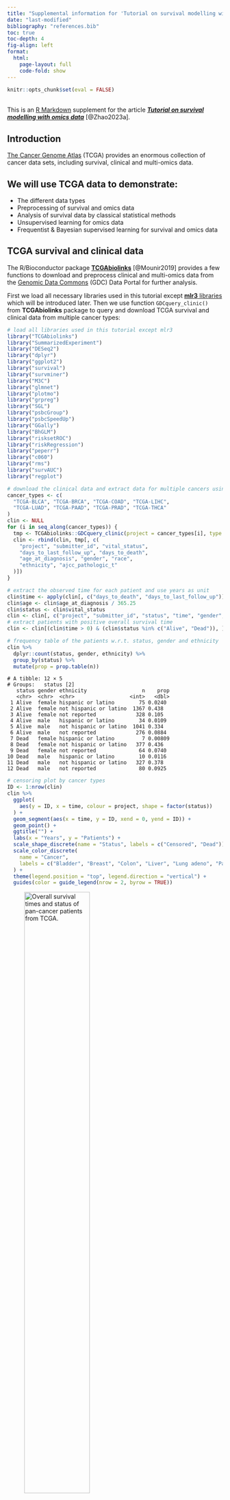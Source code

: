 ```yaml
---
title: "Supplemental information for 'Tutorial on survival modelling with omics data'"
date: "last-modified"
bibliography: "references.bib"
toc: true
toc-depth: 4
fig-align: left
format:
  html:
    page-layout: full
    code-fold: show
---
```


```r
knitr::opts_chunk$set(eval = FALSE)
```
<br>
This is an [R Markdown](http://rmarkdown.rstudio.com) supplement for the article [**_Tutorial on survival modelling with omics data_**](https://arxiv.org/abs/2302.12542) [@Zhao2023a].

## Introduction {-}

[The Cancer Genome Atlas](https://www.cancer.gov/about-nci/organization/ccg/research/structural-genomics/tcga) (TCGA) provides an enormous collection of cancer data sets, including survival, clinical and multi-omics data.

:::{.callout-tip}
## We will use TCGA data to demonstrate:

- The different data types
- Preprocessing of survival and omics data
- Analysis of survival data by classical statistical methods
- Unsupervised learning for omics data
- Frequentist & Bayesian supervised learning for survival and omics data
:::

## TCGA survival and clinical data {-}

The R/Bioconductor package [**TCGAbiolinks**](https://bioconductor.org/packages/TCGAbiolinks/) [@Mounir2019] provides a few functions to download and preprocess clinical and multi-omics data from the [Genomic Data Commons](https://gdc.cancer.gov/) (GDC) Data Portal for further analysis.

First we load all necessary libraries used in this tutorial except [**mlr3** libraries](#mlr3) which will be introduced later. 
Then we use function `GDCquery_clinic()` from **TCGAbiolinks** package to query and download TCGA survival and clinical data from multiple cancer types:

```r
# load all libraries used in this tutorial except mlr3
library("TCGAbiolinks")
library("SummarizedExperiment")
library("DESeq2")
library("dplyr")
library("ggplot2")
library("survival")
library("survminer")
library("M3C")
library("glmnet")
library("plotmo")
library("grpreg")
library("SGL")
library("psbcGroup")
library("psbcSpeedUp")
library("GGally")
library("BhGLM")
library("risksetROC")
library("riskRegression")
library("peperr")
library("c060")
library("rms")
library("survAUC")
library("regplot")
```

```r
# download the clinical data and extract data for multiple cancers using GDC api method
cancer_types <- c(
  "TCGA-BLCA", "TCGA-BRCA", "TCGA-COAD", "TCGA-LIHC",
  "TCGA-LUAD", "TCGA-PAAD", "TCGA-PRAD", "TCGA-THCA"
)
clin <- NULL
for (i in seq_along(cancer_types)) {
  tmp <- TCGAbiolinks::GDCquery_clinic(project = cancer_types[i], type = "clinical")
  clin <- rbind(clin, tmp[, c(
    "project", "submitter_id", "vital_status",
    "days_to_last_follow_up", "days_to_death",
    "age_at_diagnosis", "gender", "race",
    "ethnicity", "ajcc_pathologic_t"
  )])
}

# extract the observed time for each patient and use years as unit
clin$time <- apply(clin[, c("days_to_death", "days_to_last_follow_up")], 1, max, na.rm = TRUE) / 365.25
clin$age <- clin$age_at_diagnosis / 365.25
clin$status <- clin$vital_status
clin <- clin[, c("project", "submitter_id", "status", "time", "gender", "age", "race", "ethnicity")]
# extract patients with positive overall survival time
clin <- clin[(clin$time > 0) & (clin$status %in% c("Alive", "Dead")), ]

# frequency table of the patients w.r.t. status, gender and ethnicity
clin %>%
  dplyr::count(status, gender, ethnicity) %>%
  group_by(status) %>%
  mutate(prop = prop.table(n))
```

```.border
# A tibble: 12 × 5
# Groups:   status [2]
   status gender ethnicity                  n    prop
   <chr>  <chr>  <chr>                  <int>   <dbl>
 1 Alive  female hispanic or latino        75 0.0240 
 2 Alive  female not hispanic or latino  1367 0.438  
 3 Alive  female not reported             328 0.105  
 4 Alive  male   hispanic or latino        34 0.0109 
 5 Alive  male   not hispanic or latino  1041 0.334  
 6 Alive  male   not reported             276 0.0884 
 7 Dead   female hispanic or latino         7 0.00809
 8 Dead   female not hispanic or latino   377 0.436  
 9 Dead   female not reported              64 0.0740 
10 Dead   male   hispanic or latino        10 0.0116 
11 Dead   male   not hispanic or latino   327 0.378  
12 Dead   male   not reported              80 0.0925 
```

```r
# censoring plot by cancer types
ID <- 1:nrow(clin)
clin %>%
  ggplot(
    aes(y = ID, x = time, colour = project, shape = factor(status))
  ) +
  geom_segment(aes(x = time, y = ID, xend = 0, yend = ID)) +
  geom_point() +
  ggtitle("") +
  labs(x = "Years", y = "Patients") +
  scale_shape_discrete(name = "Status", labels = c("Censored", "Dead")) +
  scale_color_discrete(
    name = "Cancer",
    labels = c("Bladder", "Breast", "Colon", "Liver", "Lung adeno", "Pancreatic", "Prostate", "Thyroid")
  ) +
  theme(legend.position = "top", legend.direction = "vertical") +
  guides(color = guide_legend(nrow = 2, byrow = TRUE))
```

![_Overall survival times and status of pan-cancer patients from TCGA._](fig/TCGA_survival.png){width=60%}

<br>

## TCGA omics data {-}

We use function `GDCquery()` to query and use `GDCdownload()` and `GDCprepare()` to download TCGA omics data from one cancer type (breast cancer).
The argument `data.category` in function `GDCquery()` specifies the type of omics data, such as `"Copy Number Variation"`, `"DNA Methylation"`, `"Transcriptome Profiling"`, `"Simple Nucleotide Variation"`.
Note that the downloaded omics data are accompanied by metadata including survival outcomes, clinical and demographic variables. 
The accompanied metadata are almost the same as the clinical data downloaded via `GDCquery_clinic()` in the previous section but here only corresponding to one cancer type.

```r
# download TCGA breast cancer (BRCA) mRNA-Seq data using GDC api method
query <- TCGAbiolinks::GDCquery(
  project = "TCGA-BRCA",
  data.category = "Transcriptome Profiling",
  data.type = "Gene Expression Quantification",
  workflow.type = "STAR - Counts",
  experimental.strategy = "RNA-Seq",
  sample.type = c("Primary Tumor")
)
TCGAbiolinks::GDCdownload(query = query, method = "api")
dat <- TCGAbiolinks::GDCprepare(query = query)

SummarizedExperiment::assays(dat)$unstranded[1:5, 1:2]
```

```r
# save the downloaded large data on sever
save(dat, file = "TCGA_data.rda")
# load the downloaded large data and work on PC
load("/Users/zhiz/TCGA_data.rda")
```

```.border
                   TCGA-A7-A26E-01B-06R-A277-07 TCGA-A2-A0CU-01A-12R-A034-07
ENSG00000000003.15                          691                         1429
ENSG00000000005.6                            20                           73
ENSG00000000419.13                          335                         1674
ENSG00000000457.14                         1292                         1018
ENSG00000000460.17                          536                          450
```

It is recommended to use DESeq2 or TMM normalization method for RNA-seq data before further statistical analysis [@ZhaoY2021].
Here we demonstrate how to use the R/Bioconductor package [**DESeq2**](https://bioconductor.org/packages/DESeq2/) [@Love2014] to normalize the RNA count data.

```r
meta <- colData(dat)[, c("project_id", "submitter_id", "age_at_diagnosis", "ethnicity", "gender", "days_to_death", "days_to_last_follow_up", "vital_status", "paper_BRCA_Subtype_PAM50", "treatments")]
meta$treatments <- unlist(lapply(meta$treatments, function(xx) {
  any(xx$treatment_or_therapy == "yes")
}))
dds <- DESeq2::DESeqDataSetFromMatrix(assays(dat)$unstranded, colData = meta, design = ~1)
dds2 <- DESeq2::estimateSizeFactors(dds)
RNA_count <- DESeq2::counts(dds2, normalized = TRUE)
RNA_count[1:5, 1:2]
```

```.border
                   TCGA-A7-A26E-01B-06R-A277-07 TCGA-A2-A0CU-01A-12R-A034-07
ENSG00000000003.15                   1899.76848                   1419.51789
ENSG00000000005.6                      54.98606                     72.51561
ENSG00000000419.13                    921.01656                   1662.89219
ENSG00000000457.14                   3552.09968                   1011.24507
ENSG00000000460.17                   1473.62649                    447.01403
```

To perform survival analysis with both clinical/demographic variables and omics data, in the following code we extract female breast cancer patients with their corresponding survival outcomes, clinical/demographic variables and RNA-seq features.

```r
meta$time <- apply(meta[, c("days_to_death", "days_to_last_follow_up")], 1, max, na.rm = TRUE) / 365.25
meta$status <- meta$vital_status
meta$age <- meta$age_at_diagnosis / 365.25
clin <- subset(meta, gender == "female" & !duplicated(submitter_id) & time > 0 & !is.na(age))
clin <- clin[order(clin$submitter_id), ]
RNA_count <- RNA_count[, rownames(clin)]
```

:::{.callout-note}
- [Bioconductor](https://bioconductor.org/packages/release/bioc/html/TCGAbiolinks.html) might provide an outdated version of **TCGAbiolinks**. 
Here, we use the GitHub version TCGAbiolinks_2.29.6. 
If you encounter some issues when using this tutorial, please check your installed **TCGAbiolinks** version. 
If necessary, you can re-install the package from its [GitHub repository](https://github.com/BioinformaticsFMRP/TCGAbiolinks.git). 

- The package **TCGAbiolinks** cannot retrieve any proteomics or metabolomics data.
It is always useful to look at your data first, in particular the data type and dimensions (i.e. numbers of rows and columns for a data frame or matrix).
:::

<br>


## Survival analysis with low-dimensional input data {-}

### Nonparametric survival analysis {-}

For the data of TCGA breast cancer patients that we extracted in the previous section, Kaplan-Meier estimates of the survival probabilities can be obtained via function `survfit()` from [**survival**](https://CRAN.R-project.org/package=survival) package.
The dashed lines in the following figure indicate the median survival time.

```r
# Kaplan-Meier (KM) estimation
clin$status[clin$status == "Dead"] <- 1
clin$status[clin$status == "Alive"] <- 0
clin$status <- as.numeric(clin$status)
sfit <- survival::survfit(Surv(time, status) ~ 1, data = clin)

# calculate survival probability at 1-, 3- and 5-year time points
summary(sfit, times = c(1, 3, 5))
theme_set(theme_bw())
ggsurv <- survminer::ggsurvplot(sfit,
  conf.int = TRUE, risk.table = TRUE,
  xlab = "Time since diagnosis (year)",
  legend = "none", surv.median.line = "hv"
)
ggsurv$plot <- ggsurv$plot + annotate("text", x = 20, y = 0.9, label = "+  Censor")
ggsurv
```
```r
pdf("TCGA_surv_km1.pdf", width = 5, height = 5)
ggsurv
dev.off()
```
![_Kaplan-Meier curve for 1061 BRCA patients data from TCGA._](fig/TCGA_surv_km1.png){width=60%}

<br>

To compare the survival curves of two groups of patients, for example, treatment (i.e. pharmaceutical or radiation therapy) or nontreatment, the `R` function `survival::survdiff()` can perform the log-rank test to compare two survival curves.
Alternatively, the `R` function `survival::survfit` with a formula including the treatment group as a covariate can return the (KM) survival probabilities for each groups. 
Then the `R` function `survminer::ggsurvplot()` with a `survfit` object will draw the two survival curves and perform the log-rank test as shown in the following figure.

```r
survival::survdiff(Surv(time, status) ~ treatments, data = clin)

sfit2 <- survfit(Surv(time, status) ~ treatments, data = clin)
ggsurv <- ggsurvplot(sfit2,
  conf.int = TRUE, risk.table = TRUE,
  xlab = "Time since diagnosis (year)", legend = c(.6, .9),
  legend.labs = c("No", "Yes"), legend.title = "Treatment",
  risk.table.y.text.col = TRUE, risk.table.y.text = FALSE
)
ggsurv$plot <- ggsurv$plot +
  annotate("text", x = 21, y = 1, label = "+  Censor") +
  annotate("text", x = 22, y = .88, label = paste0("Log-rank test:\n", surv_pvalue(sfit2)$pval.txt))
ggsurv
```
```r
pdf("TCGA_surv_km2.pdf", width = 5, height = 5)
ggsurv
dev.off()
```
![_Kaplan-Meier curves of the BRCA patients' survival data from TCGA grouped by treatment (i.e. pharmaceutical or radiation therapy) or nontreatment. The log-rank test is to compare the two survival distributions corresponding to the two groups of patients._](fig/TCGA_surv_km2.png){width=60%}

<br>

To analyze if a continuous variable, e.g. age, is associated with the survival outcomes, we can use the `R` function `coxph()` for fitting a Cox model, which is similar to the function `lm()` for fitting linear models.

```r
fit_cox <- coxph(Surv(time, status) ~ age, data = clin)
summary(fit_cox)
```
```.border
Call:
coxph(formula = Surv(time, status) ~ age, data = clin)

  n= 1047, number of events= 149 
   (14 observations deleted due to missingness)

        coef exp(coef) se(coef)     z Pr(>|z|)    
age 0.034244  1.034837 0.006703 5.109 3.24e-07 ***
---
Signif. codes:  0 ‘***’ 0.001 ‘**’ 0.01 ‘*’ 0.05 ‘.’ 0.1 ‘ ’ 1

    exp(coef) exp(-coef) lower .95 upper .95
age     1.035     0.9663     1.021     1.049

Concordance= 0.639  (se = 0.029 )
Likelihood ratio test= 26.34  on 1 df,   p=3e-07
Wald test            = 26.1  on 1 df,   p=3e-07
Score (logrank) test = 26.63  on 1 df,   p=2e-07
```

The Cox model assumes proportional hazards and log-linearity of the covariates.
To check the log-linearity for a clinical or demographic variable, e.g. age, we can fit a penalized smoothing spline for age effect.
The following code shows that the nonlinear part of the smoothing spline has a significant effect ($p = 0.00013$).
Thus, the assumption of log-linearity for age is not satisfied.

```r
fit_cox_spline <- coxph(Surv(time, status) ~ pspline(age), data = clin)
fit_cox_spline
```
```.border
Call:
coxph(formula = Surv(time, status) ~ pspline(age), data = clin)

                         coef se(coef)      se2    Chisq   DF       p
pspline(age), linear  0.03509  0.00577  0.00577 36.98323 1.00 1.2e-09
pspline(age), nonlin                            20.69146 3.03 0.00013

Iterations: 5 outer, 15 Newton-Raphson
     Theta= 0.828 
Degrees of freedom for terms= 4 
Likelihood ratio test=46.4  on 4.03 df, p=2e-09
n= 1047, number of events= 149 
```

To check proportional hazards of age, we can add a time-dependent covariate $age \times g(t)$, where $g(t)$ is a known function e.g. $g(t) = \log t$.
The following code shows that the time-dependent age is significant using a score test ($p = 0.0087$).
Thus, the assumption of proportional hazards for age is not satisfied. The above two tests indicate a non-loglinear or time-dependent association of age with the survival outcomes.

```r
survival::cox.zph(fit_cox, transform = "log")
```
```.border
       chisq df    p
age     6.88  1 0.0087
GLOBAL  6.88  1 0.0087
```
:::{.info-box .note}
Here the approaches for checking log-linearity or proportional hazards can only be used in low-dimensional data settings.
When including high-dimensional omics data, there are no standard approaches for checking log-linearity or proportional hazards currently.
:::

<br>

### Feature preselection/filtering {-}

From a practical point of view, since most omics profiles contain thousands of variables and most supervised statistical methods are not suited for high dimensional omics features, it is better to filter the omics features first.
In addition, we perceive that not too many omics features are relevant to one medical problem.
We will demonstrate **three different filtering approaches for high-dimensional omics data**:

- Knowledge-based filtering
- P-value-based filtering
- Variance-based filtering

#### Knowledge filter {-}

One can be interested in only some biologically meaningful genes or only protein-coding genes in a specific study. 
For example, the code below filters protein-coding genes. 

```r
filtered_rna <- RNA_count[rowData(dat)$gene_type == "protein_coding", ]
```

#### P-value filter {-}

Before joint analyzing the associations between the thousands of omics features and survival outcomes, one can analyze the association between each omics feature and the survival outcomes, and filter omics features at a statistical significance level $0.1$ or $0.2$ (larger than 0.05 to reduce false negative identification of omics features in multivariate analysis).
For demonstration, based on the $100$ mRNA-Seq features from TCGA breast cancer patients preprocessed previously, the code below filters omics features at the statistical significance level $0.2$, i.e. $p < 0.2$.

```r
RNA_log2count <- log2(RNA_count[1:100, ] + 1)
pvalues <- rep(NA, nrow(RNA_log2count))
for (j in 1:nrow(RNA_log2count)) {
  fit_cox <- coxph(Surv(clin$time, clin$status) ~ RNA_log2count[j, ], data = clin)
  pvalues[j] <- summary(fit_cox)$coefficients[, "Pr(>|z|)"]
}
filtered_rna <- RNA_log2count[which(pvalues < 0.2), ]
```

#### Variance filter {-}

The other common and easy way to decrease the number of omics features is to filter the most variable ones for further analysis.
Note that the variance-based filtering step should be done before data standardization (i.e. calculating $z$-score), but can be performed after count data normalization and log2-transformation for instance.

The `R` package [**M3C**](https://bioconductor.org/packages/M3C/) [@John2020] provides a filter function `featurefilter()` by using different variance-type metrics, for example, variance, median absolute deviation (MAD), coefficient of variation (A) and its second order derivative (A2).
The simple variance filter can be used if the variance does not change with the corresponding mean, otherwise the coefficient of variation can be used.
If the omics data include outliers, MAD filter is more robust than the variance filter.
Based on the $60660$ mRNA-Seq features from TCGA breast cancer patients preprocessed previously, the code below extracts the $1\%$ most variable features using variance as a filtering metric.

```r
RNA_log2count <- log2(RNA_count + 1)
filtered <- M3C::featurefilter(RNA_log2count, percentile = 1, method = "var", topN = 5)
filtered_rna1 <- filtered$filtered_data
```
```.border
***feature filter function***
extracting the most variable: 1 percent
features to start with: 60660
performing calculations for variance
printing topN most variable features with statistics...
                              feature      mean      var       sd
ENSG00000166509.12 ENSG00000166509.12  6.086125 31.60384 5.621729
ENSG00000110484.7   ENSG00000110484.7 11.005136 26.13755 5.112489
ENSG00000153002.12 ENSG00000153002.12  8.212895 25.89105 5.088325
ENSG00000134184.13 ENSG00000134184.13  5.371435 23.23511 4.820281
ENSG00000160182.3   ENSG00000160182.3  9.902195 21.41407 4.627534
features remaining: 607
```

Another variance-type filter is to remain features with certain percentage of **cumulative variances**, which will usually filter fewer features than the approaches above.
The code below extracts the most variable features explaining $1\%$ **cumulative variances**.

```r
cumsum_var <- cumsum(filtered$statistics$var)
cumsum_cutoff <- cumsum_var[length(cumsum_var)] * 0.01
filtered_names <- filtered$statistics$feature[cumsum_var < cumsum_cutoff]
```

<br>

## Survival analysis with high-dimensional input data {-}

### Unsupervised learning (omics data) {-}

In this section we will use the mRNA-Seq data of breast cancer patients from TCGA.
The following unsupervised methods can be applied to other omics data as well (the same applies to the supervised learning methods).
One important thing is that the input omics data, especially the data type and dimensions, should be suited to the methods.

Unsupervised learning for omics data can be helpful to explore subpopulations of the data, for example, patients from one cancer type can be divided to several omics-related subtypes.
We demonstrate three unsupervised learning methods, i.e. principal component analysis (PCA), $t$-stochastic neighbour embedding ($t$-SNE) and uniform manifold approximation and projection (UMAP), based on the PAM50 genes [@Parker2009].
The `R` package [**M3C**](https://bioconductor.org/packages/M3C/) [@John2020] provides the analyses and visualization of all the three methods.

```r
# identify indexes of the PAM50 genes in the TCGA-BRCA data
idx <- which(rowData(dat)$gene_name %in%
  c("UBE2T", "BIRC5", "NUF2", "CDC6", "CCNB1", "TYMS", "MYBL2", "CEP55", "MELK", "NDC80", "RRM2", "UBE2C", "CENPF", "PTTG1", "EXO1", "ORC6", "ANLN", "CCNE1", "CDC20", "MKI67", "KIF2C", "ACTR3B", "MYC", "EGFR", "KRT5", "PHGDH", "CDH3", "MIA", "KRT17", "FOXC1", "SFRP1", "KRT14", "ESR1", "SLC39A6", "BAG1", "MAPT", "PGR", "CXXC5", "MLPH", "BCL2", "MDM2", "NAT1", "FOXA1", "BLVRA", "MMP11", "GPR160", "FGFR4", "GRB7", "TMEM45B", "ERBB2"))
# extract the PAM50 genes of TCGA-BRCA patients
TCGA_PAM50 <- RNA_count[idx, ]
# use gene symbols instead of Ensembl IDs
rownames(TCGA_PAM50) <- rowData(dat)$gene_name[idx]

# log2-transformation of the normalized count data
TCGA_PAM50 <- log2(TCGA_PAM50 + 1)
pam50 <- factor(clin$paper_BRCA_Subtype_PAM50)

M3C::pca(TCGA_PAM50, labels = pam50, dotsize = 3, legendtitle = "Subtype")
```
![_Unsupervised clustering (principal component analysis, PCA) of transcriptomic data from TCGA breast cancer patients_](fig/TCGA_pca.png){width=50%}

```r
M3C::tsne(TCGA_PAM50, labels = pam50, dotsize = 3, legendtitle = "Subtype")
```
![_Unsupervised clustering ($t$-stochastic neighbour embedding, $t$-SNE) of transcriptomic data from TCGA breast cancer patients_](fig/TCGA_tsne.png){width=50%}

```r
M3C::umap(TCGA_PAM50, labels = pam50, dotsize = 3, legendtitle = "Subtype")
```
![_Unsupervised clustering (uniform manifold approximation and projection, UMAP) of transcriptomic data from TCGA breast cancer patients_](fig/TCGA_umap.png){width=50%}

<br>

### Supervised learning (omics and survival data) {-}

To investigate the relationship between omics features and survival outcomes, regression methods (i.e. supervised learning) can be applied. 
Since omics data are high-dimensional, one can use unsupervised learning methods to summarize a few components (dimension reduction) and regress the survival outcomes on the low-dimensional components by some classical statistical methods, e.g. classical Cox model.
There are also frequentist and Bayesian supervised learning methods suited to directly regress the survival outcomes on the high-dimensional omics features.
Note that preselecting/filtering ultrahigh-dimensional omics features can be useful before running the frequentist and Bayesian supervised learning methods.

#### Dimension reduction for Cox models {-}

The following code demonstrates the use of the first two principal components of PCA as covariates for the **purpose of survival prediction**.
Similarly, the first components from $t$-SNE or UMAP can also be extracted as covariates.

```r
# principal component regression
x_tmp <- prcomp(t(TCGA_PAM50))

# choose the top two components (subjective) as covariates
X_PC <- x_tmp$x[, 1:2]
# build classical survival model (e.g. PH Cox model)
data_tmp <- data.frame(time = clin$time, status = clin$status, X_PC)
fit <- coxph(Surv(time, status) ~ PC1 + PC2, data = data_tmp)
summary(fit)
```
```.border
Call:
coxph(formula = Surv(time, status) ~ PC1 + PC2, data = data_tmp)

  n= 1047, number of events= 149 

        coef exp(coef) se(coef)     z Pr(>|z|)   
PC1 0.004679  1.004690 0.009675 0.484  0.62862   
PC2 0.038179  1.038918 0.013233 2.885  0.00391 **
---
Signif. codes:  0 ‘***’ 0.001 ‘**’ 0.01 ‘*’ 0.05 ‘.’ 0.1 ‘ ’ 1

    exp(coef) exp(-coef) lower .95 upper .95
PC1     1.005     0.9953    0.9858     1.024
PC2     1.039     0.9625    1.0123     1.066

Concordance= 0.58  (se = 0.028 )
Likelihood ratio test= 8.54  on 2 df,   p=0.01
Wald test            = 8.64  on 2 df,   p=0.01
Score (logrank) test = 8.66  on 2 df,   p=0.01
```

#### Penalized Cox models {-}

For computational efficiency, we will use only the mRNA-Seq features corresponding to the PAM50 genes [@Parker2009] instead of the variance filtered genes from the previous section.
We perform an investigation of the relationships between the mRNA-Seq features, two clinical variables (i.e. the patients' age at diagnosis and their ethnicity) and the survival outcomes.

The `R` package [**glmnet**](https://CRAN.R-project.org/package=glmnet) [@Friedman2010] is very computationally efficient to run Lasso and Elastic Net Cox models.
Lasso has a tuning parameter $\lambda$ to control the penalty strength of the coefficients which can be optimized by cross-validation (CV) via function `cv.glmnet()`.
The `glmnet()` and `cv.glmnet()` functions provide the argument `penalty.factor` to allow different shrinkages for different features, which makes sense if one includes both clinical/demographic variables and omics features and does not want to perform feature selection for the clinical/demographic variables.

```r
## Lasso Cox model

## for demonstration simplicity, PAM50 genes are used here
x <- cbind(age = clin$age, ethnicity = factor(clin$ethnicity), t(TCGA_PAM50))
y <- cbind(time = clin$time, status = clin$status)

# set penalty factor without penalizing the two demographical variables
pf <- c(rep(0, 2), rep(1, ncol(x) - 2))

# Lasso Cox by using cv.glmnet to obtain the 5-fold CV optimal lambda.min or lambda.1se
set.seed(123)
cvfit <- glmnet::cv.glmnet(x, y, family = "cox", nfolds = 5, penalty.factor = pf)
mod <- cvfit$glmnet.fit
lambda_optimal <- cvfit$lambda.min # optimal lambda

betas <- as.vector(coef(mod, s = lambda_optimal))
beta.positive <- colnames(x)[betas > 0]
beta.negative <- colnames(x)[betas < 0]
# get ordered list of variables as they appear at smallest lambda
allnames <- names(coef(mod)[, ncol(coef(mod))]
[order(coef(mod)[, ncol(coef(mod))], decreasing = TRUE)])
# assign colors for positive (pink) and negative (green) coefficients
cols <- rep("gray80", length(allnames))
cols[allnames %in% beta.positive] <- "seagreen3"
cols[allnames %in% beta.negative] <- "hotpink"

# drwa coefficient paths of a Lasso Cox model
plotmo::plot_glmnet(mod,
  label = TRUE, s = lambda_optimal, col = cols,
  xlab = expression(log ~ ~lambda), ylab = expression(beta)
)
title("Lasso    \n\n")
```
```r
pdf("TCGA_Lasso.pdf", width = 6, height = 5)
plotmo::plot_glmnet(mod,
  label = TRUE, s = lambda_optimal, col = cols,
  xlab = expression(log ~ ~lambda), ylab = expression(beta)
)
title("Lasso    \n\n")
dev.off()
```
![_Coefficient paths of a Lasso Cox model. The verticle gray line indicates the optimal $\lambda$ and its correspondingly selected features are marked as green (positive coefficient) and red (negative coefficient) colors. Note that the demographic variables age and ethnicity were not penalized, so that their coefficient paths did not start from zero in the figure._](fig/TCGA_lasso.png){width=60%}

<br>

Elastic Net Cox model includes the $\lambda$ and an additional penalty parameter $\alpha \in [0,1]$.
The parameter $\alpha$ can be fixed as $0$ (Ridge), $1$ (Lasso) or any value between $0$ and $1$ for making a compromise between Ridge and Lasso, which can also be optimized by cross-validation manually, see the example below.

```r
## Elastic Net Cox model

# set penalty parameter alpha which comprises between Lasso and ridge regressions
alpha <- seq(0.1, 1, length = 10)
fitEN <- list()
set.seed(123)
for (i in 1:length(alpha)) {
  fitEN[[i]] <- cv.glmnet(x, y, family = "cox", alpha = alpha[i], nfolds = 5, penalty.factor = pf)
}
idx <- which.min(sapply(fitEN, function(xx) {
  xx$cvm[xx$lambda == xx$lambda.min]
}))
cvfit <- fitEN[[idx]]

# the following code is the same as Lasso previously
mod <- cvfit$glmnet.fit
lambda_optimal <- cvfit$lambda.min # optimal lambda

betas <- as.vector(coef(mod, s = lambda_optimal))
beta.positive <- colnames(x)[betas > 0]
beta.negative <- colnames(x)[betas < 0]
allnames <- names(coef(mod)[, ncol(coef(mod))]
[order(coef(mod)[, ncol(coef(mod))], decreasing = TRUE)])
cols <- rep("gray80", length(allnames))
cols[allnames %in% beta.positive] <- "seagreen3"
cols[allnames %in% beta.negative] <- "hotpink"

plotmo::plot_glmnet(mod,
  label = TRUE, s = lambda_optimal, col = cols,
  xlab = expression(log ~ ~lambda), ylab = expression(beta)
)
title("Elastic Net     \n\n")
```
```r
pdf("TCGA_elastic.pdf", width = 6, height = 5)
plotmo::plot_glmnet(mod,
  label = TRUE, s = lambda_optimal, col = cols,
  xlab = expression(log ~ ~lambda), ylab = expression(beta)
)
title("Elastic Net     \n\n")
dev.off()
```
![_Coefficient paths of an Elastic Net Cox model. The verticle gray line indicates the optimal $\lambda$ and its correspondingly selected features are marked as green (positive coefficient) and red (negative coefficient) colors. Note that the demographic variables age and ethnicity were not penalized, so that their coefficient paths did not start from zero in the figure._](fig/TCGA_elastic.png){width=60%}

<br>

Adaptive Lasso Cox model needs to pre-estimate all coefficients which will be used as weights via the argument `penalty.factor` in the `glmnet()` and `cv.glmnet()` functions to fit a Lasso Cox model.
The pre-estimation can be done by a Ridge Cox model, see an example below.

```r
## Adaptive Lasso Cox model

set.seed(123)
fit <- cv.glmnet(x, y, family = "cox", alpha = 0, nfolds = 5)
weights <- abs(1 / as.vector(coef(fit, s = "lambda.min")))
weights[c(1,2)] = 0 # don't penalize age and ethnicity

# adaptive Lasso Cox by using cv.glmnet to obtain the 5-fold CV optimal lambda.min or lambda.1se
cvfit <- cv.glmnet(x, y, family = "cox", nfolds = 5, penalty.factor = weights)
mod <- cvfit$glmnet.fit
lambda_optimal <- cvfit$lambda.min # optimal lambda

betas <- as.vector(coef(mod, s = lambda_optimal))
beta.positive <- colnames(x)[betas > 0]
beta.negative <- colnames(x)[betas < 0]
# get ordered list of variables as they appear at smallest lambda
allnames <- names(coef(mod)[, ncol(coef(mod))]
[order(coef(mod)[, ncol(coef(mod))], decreasing = TRUE)])
# assign colors
cols <- rep("gray80", length(allnames))
cols[allnames %in% beta.positive] <- "seagreen3"
cols[allnames %in% beta.negative] <- "hotpink"

plot_glmnet(mod,
  label = TRUE, s = lambda_optimal, col = cols,
  xlab = expression(log ~ lambda), ylab = expression(beta)
)
title("Adative Lasso    \n\n")
```
```r
pdf("TCGA_adaptiveLasso.pdf", width = 6, height = 5)
plot_glmnet(mod,
  label = TRUE, s = lambda_optimal, col = cols,
  xlab = expression(log ~ lambda), ylab = expression(beta)
)
title("Adative Lasso    \n\n")
dev.off()
```
![_Coefficient paths of an adaptive Lasso Cox model. The verticle gray line indicates the optimal $\lambda$ and its correspondingly selected features are marked as green (positive coefficient) and red (negative coefficient) colors. Note that the demographic variables age and ethnicity were not penalized, so that their coefficient paths did not start from zero in the figure._](fig/TCGA_adaptiveLasso.png){width=60%}

<br>

Group Lasso Cox model can be implemented through the `R` package [**grpreg**](https://CRAN.R-project.org/package=grpreg) [@Breheny2015].
For an illustration, we specify the two demographic variables as the first group, the first $10$ PAM50 genes as the second group, the last $40$ PAM50 genes as the third group.
A $k$-fold cross-validation (CV) for the group Lasso Cox model is performed through function `cv.grpsurv()`.
The returned object `cvfit$lambda.min` is the value of CV-optimized $\lambda$.
The following results show that 

- when choosing the CV-optimized $\lambda = 0.0143$ (output matrix has lambda values as column names), the estimated coefficients of the first two groups are nonzero (i.e. selecting first and second groups);
- when choosing the $10$-th lambda $\lambda = 0.0217$, only the first group of covariates has nonzero coefficients (i.e. selecting first group);
- when choosing the $15$-th lambda $\lambda = 0.0108$, the estimated coefficients of all the three groups are nonzero (i.e. selecting all groups). 

Note that the `R` package [**grpreg**](https://CRAN.R-project.org/package=grpreg) [@Breheny2015] also implements group smoothly clipped absolute deviation (SCAD) model and some others, see @Breheny2021 for details.

```r
# group Lasso Cox model
group <- c(rep("demographic", 2), rep("PAM50_1", 10), rep("PAM50_2", 40))
group <- factor(group)
set.seed(123)
cvfit <- grpreg::cv.grpsurv(X = x, y = y, group = group, penalty = "grLasso", returnY = TRUE)
round(cvfit$fit$beta[, c(which.min(cvfit$cve), 10, 20)], digits = 4)
```
```.border
           0.0143  0.0217  0.0108
age        0.0218  0.0154  0.0247
ethnicity -0.0542 -0.0425 -0.0570
ANLN       0.0193  0.0000  0.0713
FOXC1     -0.0032  0.0000 -0.0104
CDH3      -0.0028  0.0000 -0.0090
UBE2T      0.0154  0.0000  0.0571
NDC80     -0.0239  0.0000 -0.0862
PGR       -0.0027  0.0000 -0.0086
BIRC5     -0.0133  0.0000 -0.0497
ORC6       0.0140  0.0000  0.0489
ESR1      -0.0002  0.0000 -0.0008
PHGDH      0.0008  0.0000  0.0024
CDC6       0.0000  0.0000 -0.0094
MMP11      0.0000  0.0000  0.0074
MYBL2      0.0000  0.0000  0.0018
SFRP1      0.0000  0.0000  0.0049
CCNE1      0.0000  0.0000  0.0000
BLVRA      0.0000  0.0000 -0.0436
BAG1       0.0000  0.0000 -0.0163
MLPH       0.0000  0.0000 -0.0155
CDC20      0.0000  0.0000 -0.0129
CENPF      0.0000  0.0000 -0.0245
KRT17      0.0000  0.0000 -0.0125
FOXA1      0.0000  0.0000  0.0040
ACTR3B     0.0000  0.0000 -0.0112
CCNB1      0.0000  0.0000  0.0302
MDM2       0.0000  0.0000 -0.0077
MYC        0.0000  0.0000  0.0002
CEP55      0.0000  0.0000 -0.0242
SLC39A6    0.0000  0.0000  0.0053
ERBB2      0.0000  0.0000 -0.0089
GRB7       0.0000  0.0000  0.0099
KIF2C      0.0000  0.0000  0.0219
NUF2       0.0000  0.0000  0.0210
EGFR       0.0000  0.0000 -0.0150
MKI67      0.0000  0.0000  0.0266
TMEM45B    0.0000  0.0000  0.0100
FGFR4      0.0000  0.0000  0.0023
PTTG1      0.0000  0.0000  0.0095
MELK       0.0000  0.0000 -0.0188
NAT1       0.0000  0.0000 -0.0052
CXXC5      0.0000  0.0000  0.0131
BCL2       0.0000  0.0000 -0.0082
RRM2       0.0000  0.0000 -0.0003
GPR160     0.0000  0.0000 -0.0043
EXO1       0.0000  0.0000  0.0041
UBE2C      0.0000  0.0000 -0.0052
TYMS       0.0000  0.0000 -0.0298
KRT5       0.0000  0.0000 -0.0025
KRT14      0.0000  0.0000  0.0085
MAPT       0.0000  0.0000 -0.0071
MIA        0.0000  0.0000 -0.0180
```

Sparse group Lasso Cox model is implemented in the `R` package [**SGL**](https://CRAN.R-project.org/package=SGL) [@Simon2019]. 
The function `cvSGL()` uses cross validation to optimize the penalty parameter $\lambda$.
The following example shows that it induces sparsity in each group of covariates. 

```r
# sparse group Lasso Cox model
group <- c(rep("demographic", 2), rep("PAM50_1", 10), rep("PAM50_2", 40))
group <- factor(group)
dat_tmp <- list(x = x, time = clin$time, status = clin$status)
set.seed(123)
cvfit <- SGL::cvSGL(dat_tmp, index = group, type = "cox", nfold = 5)
beta.hat <- cvfit$fit$beta[, which.min(cvfit$lldiff)]
names(beta.hat) <- paste0("group", as.numeric(group), ".", c(1:2, 1:10, 1:40))
beta.hat
```
```.border
     group1.1      group1.2      group2.1      group2.2      group2.3      group2.4 
 5.6584838488  0.0000000000  0.4812006103  0.0000000000  0.0000000000  0.2481830177 
     group2.5      group2.6      group2.7      group2.8      group2.9     group2.10 
 0.0000000000 -0.0003042126  0.0000000000  0.3317385412  0.0000000000  0.0000000000 
     group3.1      group3.2      group3.3      group3.4      group3.5      group3.6 
 0.0000000000  0.3037631224  0.0000000000 -0.3782338997  0.0000000000 -2.6805881347 
     group3.7      group3.8      group3.9     group3.10     group3.11     group3.12 
-1.8418523757  0.0000000000  0.0000000000  0.0000000000 -1.7849923007  0.0000000000 
    group3.13     group3.14     group3.15     group3.16     group3.17     group3.18 
 0.0000000000  1.0290918041  0.0000000000  0.0000000000  0.0000000000  0.0000000000 
    group3.19     group3.20     group3.21     group3.22     group3.23     group3.24 
 0.0000000000  0.0000000000  0.0000000000  0.0000000000 -0.3679980817  0.0000000000 
    group3.25     group3.26     group3.27     group3.28     group3.29     group3.30 
 0.9925901529  0.0088469957  0.0000000000  0.0000000000  0.0000000000  0.0000000000 
    group3.31     group3.32     group3.33     group3.34     group3.35     group3.36 
-2.1975942364  0.0000000000  0.0000000000  0.0000000000  0.0000000000 -0.8407228093 
    group3.37     group3.38     group3.39     group3.40 
-1.8217490477  0.0000000000 -0.7323739107 -2.0111900380 
```

#### Sparse Bayesian Cox models

The `R` package [**psbcGroup**](https://CRAN.R-project.org/package=psbcGroup) [@Lee2021] integrates a large set of sparse Bayesian Cox models. 
The function `psbcGL()` implements Bayesian Cox models with Lasso and group Lasso priors for feature selection and group selection respectively. 
For the Lasso prior, set the hyperparameter `priorPara$groupInd = 1:p` where $p$ is the total number of covariates. 
For the group Lasso prior, set the hyperparameter `priorPara$groupInd` as a vector of size $p$, where each element denotes which group each covariate corresponds to. 

```r
# Bayesian Cox model with Lasso prior

set.seed(123)
survObj <- list(t = clin$time, di = clin$status, x = x)
p <- ncol(x)
# set hyperparameters.
# For Lasso prior (i.e. 'groupInd'= 1:p), larger ratio r/delta tends to force the posterior betas to be more concentrated at 0
# For group Lasso prior (i.e. 'groupInd' as group indicator for covariates), larger ratio r/delta tends to force stronger grouping effect of covariates
s <- c(sort(survObj$t[survObj$di == 1]), 2 * max(survObj$t) - max(survObj$t[-which(survObj$t == max(survObj$t))]))
priorPara <- list(
  "eta0" = 1, "kappa0" = 1, "c0" = 2, "r" = 0.5,
  "delta" = 0.0001, "s" = s, "J" = length(s), "groupInd" = 1:p
)
# set MCMC parameters
mcmcPara <- list("numBeta" = p, "beta.prop.var" = 1)
# set initial values of hyperparameters
lambdaSq <- 1
initial <- list(
  "beta.ini" = rep(0, p), "lambdaSq" = 1, "sigmaSq" = runif(1, 0.1, 10),
  "tauSq" = rexp(length(unique(priorPara$groupInd)), "rate" = lambdaSq / 2),
  "h" = rgamma(priorPara$J, 1, 1)
)
# in real applications, 'num.reps' should be large enough (e.g. 20000, 40000) and 'chain' to be > 1
# argument 'rw' should be FALSE for high-dimensional covariates
BayesLassofit <- psbcGroup::psbcGL(survObj, priorPara, initial, rw = TRUE, mcmcPara, num.reps = 100, thin = 1, chain = 1)
# burn-in the first half MCMC iterations
beta_p <- BayesLassofit$beta.p[-(1:51), ]
colnames(beta_p) <- colnames(x)
psbcSpeedUp:::plot.psbcSpeedUp(beta_p)
```
```r
pdf("TCGA_bayesLasso.pdf", width = 4, height = 6)
psbcSpeedUp:::plot.psbcSpeedUp(beta_p)
dev.off()
```
![_Estimates of regression coefficients by a penalized semiparametric Bayesian Cox model with Lasso prior. Solid dots indicate the posterior mean over MCMC iterations (excluding burn-in period), and horizontal lines show the corresponding 95% credibility intervals._](fig/TCGA_bayeslasso.png){width=50%}

<br>

Note that **psbcGroup** cannot distinguish mandatory (unpenalized) covariates with omics features, see @Zucknick2015 for an extended Bayesian Lasso Cox model. 
The following code implements the Bayesian Lasso Cox model with mandatory covariates through the `R` package [**psbcSpeedUp**](https://CRAN.R-project.org/package=psbcSpeedUp) [@Zhao2023b].

```r
# Bayesian Cox model with Lasso prior and mandatory covariates
set.seed(123)
survObjM <- list(t = clin$time, di = clin$status, x = x[, c(3:52, 1:2)])
priorPara <- list("eta0" = 1, "kappa0" = 1, "c0" = 2, "r" = 0.5, "delta" = 0.0001)
BayesLassoMfit <- psbcSpeedUp::psbcSpeedUp(survObjM,
  p = 50, q = 2, hyperpar = priorPara,
  nIter = 100, burnin = 50, thin = 1, rw = FALSE, outFilePath = "tmp"
)
plot(BayesLassoMfit)
```
```.border
Running MCMC iterations ...
[##################################################] 100%
DONE, exiting! 
```
```r
pdf("TCGA_bayesLassoM.pdf", width = 4, height = 6)
plot(BayesLassoMfit)
dev.off()
```
![_Estimates of regression coefficients by a penalized semiparametric Bayesian Cox model with Lasso prior and unpenalized covariates. Solid dots indicate the posterior mean over MCMC iterations (excluding burn-in period), and horizontal lines show the corresponding 95% credibility intervals._](fig/TCGA_bayesLassoM.png){width=50%}

<br>

In the `R` package [**psbcGroup**](https://CRAN.R-project.org/package=psbcGroup) [@Lee2021], function `psbcEN()` implements Bayesian Cox models with Elastic Net prior for feature selection with grouping effect of correlated features.
Function `psbcFL()` implements Bayesian Cox models with fused Lasso prior.

```r
# Bayesian Cox model with Elastic Net prior
set.seed(123)
# set hyperparameters
# Larger ratio r1/delta1 forces the posterior betas to be more concentrated at 0
# Larger ratio r2/delta2 forces stronger grouping effect of covariates
priorPara <- list(
  "eta0" = 1, "kappa0" = 1, "c0" = 2, "r1" = 0.1, "r2" = 1,
  "delta1" = 0.1, "delta2" = 1, "s" = s, "J" = length(s)
)
# set MCMC parameters
mcmcPara <- list("numBeta" = p, "beta.prop.var" = 1)
# set initial values of hyperparameters
initial <- list(
  "beta.ini" = rep(0, p), "lambda1Sq" = 1, "lambda2" = 1, "sigmaSq" = runif(1, 0.1, 10),
  "tauSq" = rexp(p, rate = 1 / 2), "h" = rgamma(priorPara$J, 1, 1)
)
# in real application, 'num.reps' should be large enough (e.g. 20000, 40000) and 'chain' to be > 1
BayesENfit <- psbcEN(survObj, priorPara, initial, rw = FALSE, mcmcPara, 
                     num.reps = 100, thin = 1, chain = 1)
# burn-in the first half MCMC iterations
EN_beta_p <- BayesENfit$beta.p[52:101, ]
colnames(EN_beta_p) <- colnames(x)
psbcSpeedUp:::plot.psbcSpeedUp(EN_beta_p)
```
```r
pdf("TCGA_bayesEN.pdf", width = 4, height = 6)
psbcSpeedUp:::plot.psbcSpeedUp(EN_beta_p)
dev.off()
```
![_Estimates of regression coefficients by a penalized semiparametric Bayesian Cox model with Elastic Net prior. Solid dots indicate the posterior mean over MCMC iterations (excluding burn-in period), and horizontal lines show the corresponding 95% credibility intervals._](fig/TCGA_bayesEN.png){width=50%}

<br>

A penalized semiparametric Bayesian Cox model with double exponential spike-and-slab prior is implemented in the `R` package [**BhGLM**](https://github.com/nyiuab/BhGLM.git) [@Yi2019]. Note that **BhGLM** provides frequentist confidence intervals of the posterior mode of the coefficients.

```r
# penalized semiparametric Bayesian Cox model with (double exponential) spike-and-slab prior
y_surv <- Surv(clin$time, clin$status)
x_dataframe <- as.data.frame(x)
set.seed(123)
Bayesfit <- BhGLM::bcoxph(y_surv ~ ., x_dataframe, prior = mde(0, 0.01, 0.8), control = coxph.control(iter.max = 200))
BhGLM::plot.bh(Bayesfit, col.pts = c("red", "blue"), main = "Cox with mixture double exponential\n")
```
```r
pdf("TCGA_bayesSpikeSlab.pdf", width = 6, height = 5)
par(mar = c(3, 8, 4, 4))
BhGLM::plot.bh(Bayesfit, col.pts = c("red", "blue"), main = "Cox with mixture double exponential\n")
dev.off()
```
![_Coefficient estimates of a penalized semiparametric Bayesian Cox model with (double exponential) spike-and-slab prior. Solid dots denote the posterior mode of the coefficients and lines denote the 95% confidence intervals. Red colored text on the right side mark the significant features with $p < 0.05$._](fig/TCGA_bayesSpikeSlab.png){width=60%}

## Survival model validation {-}

The ideal evaluation of a prognostic model is based on completely independent validation data, since high-dimensional survival models built on the training data can be overfitted. 
If there are no independent validation data, it is recommended to use resampling-based methods for estimating the **uncertainty** of the model’s prediction performance. 
This can be done for example by repeatedly splitting the dataset to training/validation sets and evaluating a model’s performance on the different validation sets using various evaluation metrics. 

:::{.callout-tip}
## Model validation
To validate a prediction model systematically, the predictive performance of the model is commonly addressed by

  - **Discrimination**: the ability of the model to distinguish between low and high risk patients
  - **Calibration**: the agreement between the observed and predicted survival probabilities
  - **Overall performance**: the distance between the observed and predicted survival probabilities
:::

The performance metrics can be *time-dependent* or *time-independent*, with the time-dependent metrics being more informative in general compared to integrated measures (i.e. evaluated across many time points).
For survival data, we can assess the **discriminatory power** of a model (i.e. how well does it ranks patients) or how well a model is **calibrated** (i.e. how closely the predicted survival probabilities agree numerically with the actual survival outcomes).
For example, measures such as the receiver operating characteristic (ROC) curve, the (integrated) area under time-specific ROC curves (**AUC**, @Heagerty2005) and the concordance index (**C-index**, @Harrell1982) are measures of discrimination, while the right-censored logarithmic loss (**RCLL**, @Avati2020) and the well-known **Brier score** [@Graf1999] are used to evaluate both discrimination and calibration performance.

### Model evaluation (classic) {-}

:::{.callout-note}
'Classic' here refers to the use of manual `R` code in combination with many separate `R` packages which have been routinely used in academia the latest 10+ years for evaluating survival models.
:::

To evaluate the performance of a statistical model, we first split the data into training and validation data sets.
For example, we can randomly split the 1047 BRCA patients from TCGA into $80\%$ as training set and $20\%$ as validation set.

```r
set.seed(123)
n <- nrow(x)
idx <- sample(1:n, n * 0.8, replace = FALSE)
x_train <- x[idx, ]
y_train <- y[idx, ]
x_validate <- x[-idx, ]
y_validate <- y[-idx, ]
```

:::{.callout-important}
The $20\%$ split of a dataset is often not considered an **independent** dataset and **resampling-based methods** should be used in such cases to provide an unbiased estimate of the predictive accuracy of a prognostic model.
:::

#### Discrimination metrics {-}

<font size="4"> **Goodness-of-fit** </font> 

The simplest way to demonstrate the prognostic power of a survival model is to dichotomize the prognostic scores (i.e., linear predictor $lp$ in the Cox model) by median value, and then to use a log-rank test to compare the survival curves of the patients in the two groups.
We use the built model to predict the prognostic scores based on the $20\%$ validation data.
The following code shows the **goodness-of-fit** of a Lasso Cox model with the BRCA patients survival and PAM50 mRNA-Seq data from TCGA.

```r
# train a Lasso Cox model, similarly for other Cox-type models
set.seed(123)
cvfit <- cv.glmnet(x_train, y_train, family = "cox", nfolds = 5, penalty.factor = pf)
pred_lp <- predict(cvfit, newx = x_validate, s = cvfit$lambda.min, type = "link")

# dichotomize by prognostic scores (linear predictor)  by median to divide the validation patients into two groups
group_dichotomize <- as.numeric(pred_lp > median(pred_lp))

# draw two survival curves based on KM estimation and compare them by a log-rank test
dat_tmp <- data.frame(time = y_validate[, 1], status = y_validate[, 2], group = group_dichotomize)
sfit <- survfit(Surv(time, status) ~ group, data = dat_tmp)

ggsurv <- ggsurvplot(sfit,
  conf.int = TRUE, risk.table = TRUE,
  xlab = "Time since diagnosis (year)", legend = c(.2, .3),
  legend.labs = c("Low risk", "High risk"), legend.title = "Dichotomized groups",
  risk.table.y.text.col = TRUE, risk.table.y.text = FALSE
)
ggsurv$plot <- ggsurv$plot +
  annotate("text", x = 2.6, y = .03, label = paste0("Log-rank test:\n", surv_pvalue(sfit)$pval.txt))
ggsurv$table <- ggsurv$table + labs(y = "Dichotomized\n groups")
ggsurv
```
```r
pdf("TCGA_surv_km_lasso.pdf", width = 5, height = 5)
ggsurv
dev.off()
```
![_Kaplan-Meier curves of the BRCA patients data dichotomized by the median of prognostic scores (calculated from the Lasso Cox model with patients' survival and mRNA-Seq data) into two groups. The log-rank test is to compare the two survival distributions corresponding to the two groups of patients._](fig/TCGA_surv_km_lasso.png){width=50%}

<br>

The prognostic scores can also be divided into three or more groups based on quantiles and the log-rank test can be used to compare the difference of multiple survival curves.

```r
group <- pred_lp
group[pred_lp >= quantile(pred_lp, 2 / 3)] <- 3
group[pred_lp >= quantile(pred_lp, 1 / 3) & pred_lp < quantile(pred_lp, 2 / 3)] <- 2
group[pred_lp < quantile(pred_lp, 1 / 3)] <- 1

# draw two survival curves based on KM estimation and compare them by a log-rank test
dat_tmp <- data.frame(time = y_validate[, 1], status = y_validate[, 2], group = group)
sfit <- survfit(Surv(time, status) ~ group, data = dat_tmp)

ggsurv <- ggsurvplot(sfit,
  conf.int = TRUE, risk.table = TRUE,
  xlab = "Time since diagnosis (year)", legend = c(.2, .3),
  legend.labs = c("Low risk", "Middle risk", "High risk"), legend.title = "Groups",
  risk.table.y.text.col = TRUE, risk.table.y.text = FALSE
)
ggsurv$plot <- ggsurv$plot +
  annotate("text", x = 3.5, y = .05, label = paste0("Log-rank test:\n", surv_pvalue(sfit)$pval.txt))
ggsurv
```
```r
pdf("TCGA_surv_km_lasso2.pdf", width = 5, height = 5)
ggsurv
dev.off()
```
![_Kaplan-Meier curves of the BRCA patients data divided by 33% and 67% quantiles of prognostic scores (calculated from the Lasso Cox model with patients' survival and mRNA-Seq data) into three groups. The log-rank test is to compare the two survival distributions corresponding to the three groups of patients._](fig/TCGA_surv_km_lasso2.png){width=50%}

<br>

<font size="4"> **ROC curve** </font> 

The `R` package [**risksetROC**](https://CRAN.R-project.org/package=risksetROC) [@Heagerty2005] can estimate a ROC curve at an evaluation time point. 
The following code draws a ROC curve at 5-years survival evaluation time point for the 20% TCGA validation data and based on a Lasso Cox model learned from the 80% training data.

```r
ROC <- risksetROC(
  Stime = y_validate[, 1], status = y_validate[, 2],
  marker = pred_lp, predict.time = 5, method = "Cox",
  main = "ROC Curve", col = "seagreen3", type = "s",
  lwd = 2, xlab = "1 - Specificity", ylab = "Sensitivity"
)
text(0.7, 0.2, paste("AUC =", round(ROC$AUC, 3)))
```
```r
pdf("TCGA_surv_roc.pdf", height = 3.9, width = 3.4)
ROC <- risksetROC(
  Stime = y_validate[, 1], status = y_validate[, 2],
  marker = pred_lp, predict.time = 5, method = "Cox",
  main = "ROC Curve", col = "seagreen3", type = "s",
  lwd = 2, xlab = "1 - Specificity", ylab = "Sensitivity"
)
text(0.7, 0.2, paste("AUC =", round(ROC$AUC, 3)))
dev.off()
```
![_ROC curve estimated at 5-years survival evaluation time point for the 20% TCGA validation data and based on a Lasso Cox model learned from the 80% training data. The AUC value is the area under the ROC curve. The diagonal line represents the performance of a random prediction of the outcome event with AUC = 0.5._](fig/TCGA_surv_roc.png){width=40%}

<br>

<font size="4"> **Time-dependent AUC** </font> 

Both time-dependent and integrated AUCs can be estimated by the `R` package [**risksetROC**](https://CRAN.R-project.org/package=risksetROC). 
We demonstrate the calculation based on both training and validation data.

:::{.callout-note}
## Survival prediction in Cox models

A Cox proportional hazards model (and Lasso Cox as a consequence) is a semi-parametric model, which means that it does not produce survival distribution predictions by default.
However, using the function `risksetROC::CoxWeights()` you can transform the `cv.glmnet`'s output linear predictors (`lp`) to survival distribution predictions.
This transformation internally uses the **Breslow estimator** for the cumulative baseline hazard.
:::

```r
# unique event times for patients in the training and validation data sets
utimes_train <- sort(unique(y_train[y_train[, 2] == 1, 1]))
utimes_validate <- sort(unique(y_validate[y_validate[, 2] == 1, 1]))

# markers from the estimated linear predictors of a Lasso Cox model
pred_lp_train <- predict(cvfit, newx = x_train, s = cvfit$lambda.min, type = "link")
pred_lp_validate <- predict(cvfit, newx = x_validate, s = cvfit$lambda.min, type = "link")

## compute time-dependent AUC
AUC_train <- rep(NA, length(utimes_train))
AUC_validate <- rep(NA, length(utimes_validate))
for (j in 1:length(utimes_train)) {
  out <- risksetROC::CoxWeights(
    marker = pred_lp_train, Stime = y_train[, 1],
    status = y_train[, 2], predict.time = utimes_train[j]
  )
  AUC_train[j] <- out$AUC
}
for (j in 1:length(utimes_validate)) {
  out <- risksetROC::CoxWeights(
    marker = pred_lp_validate, Stime = y_validate[, 1],
    status = y_validate[, 2], predict.time = utimes_validate[j]
  )
  AUC_validate[j] <- out$AUC
}

# draw the time-dependent AUC from the training and validation data sets
dat_AUC <- data.frame(
  tAUC = c(AUC_train, AUC_validate),
  times = c(utimes_train, utimes_validate),
  group = c(rep("AUC_train", length(AUC_train)), rep("AUC_validate", length(AUC_validate)))
)
ggplot(dat_AUC, aes(times, tAUC, group = group, color = group)) +
  xlab("Evaluation time points (year)") +
  ylab("AUC") +
  ylim(0.5, 1) +
  geom_step(direction = "vh") +
  theme(legend.position = c(0.7, 0.8), legend.title = element_blank())
```
```r
pdf("TCGA_surv_auc_lasso.pdf", height = 3, width = 3)
ggplot(dat_AUC, aes(times, tAUC, group = group, color = group)) +
  xlab("Evaluation time points (year)") +
  ylab("AUC") +
  ylim(0.5, 1) +
  geom_step(direction = "vh") +
  theme(legend.position = c(0.7, 0.8), legend.title = element_blank())
dev.off()
```
![_Time-dependent AUC based on a Lasso Cox model applied to the BRCA patients data from TCGA. The red line shows the Time-dependent AUC calculated from the 80% training data, and the green line shows the Time-dependent AUC calculated from the 20% validation data._](fig/TCGA_surv_auc_lasso.png){width=40%}

<br>

<font size="4"> **Integrated AUC** </font> 

The `R` package [**risksetROC**](https://CRAN.R-project.org/package=risksetROC) [@Heagerty2005] provides function `IntegrateAUC()` to estimate integrated AUC.

```r
# Before computing integrated AUC, first estimate survival probabilities at unique survival times
surv_prob_train <- unique(survfit(Surv(y_train[, 1], y_train[, 2]) ~ 1)$surv)
surv_prob_validate <- unique(survfit(Surv(y_validate[, 1], y_validate[, 2]) ~ 1)$surv)

## integrated AUC (e.g. over tmax=10 years) to get concordance measure based on training data
(iAUC_train <- risksetROC::IntegrateAUC(AUC_train, utimes_train, surv_prob_train, tmax = 10))
```
```.border
[1] 0.6279646
```
```r
## integrated AUC (e.g. over tmax=10 years) to get concordance measure based on validation data
(iAUC_validate <- risksetROC::IntegrateAUC(AUC_validate, utimes_validate, surv_prob_validate, tmax = 10))
```
```.border
[1] 0.6318253
```

<font size="4"> **Time-dependent C-index** </font> 

The C-index is not proper for $t$-year predictions, see @Blanche2019.
Consider using time-dependent AUC or time-dependent Brier score instead.
For a time-dependent discrimination index for survival data, see @Antolini2005.

<font size="4"> **C-index** </font> 

The `R` package [**glmnet**](https://CRAN.R-project.org/package=glmnet) provides the function `glmnet::Cindex()` to estimate Harrell's C-index from a "coxnet" object.
The `R` package [**survAUC**](https://CRAN.R-project.org/package=survAUC) provides the function `survAUC::UnoC()` to estimated Uno's C-index.
See an example calculation for both C-indexes using a Lasso Cox model below.

```r
set.seed(123)
cvfit <- cv.glmnet(x_train, y_train, family = "cox", nfolds = 5, penalty.factor = pf)
pred <- predict(cvfit, newx = x_validate, type = "link", s = cvfit$lambda.min)
# Harrell's C-index
(Cindex_Harrell <- Cindex(pred = pred[, 1], y = y_validate))
```
```.border
[1] 0.7246466
```
```r
# Uno's C-index
(Cindex_Uno <- survAUC::UnoC(y_train, y_validate, pred))
```
```.border
[1] 0.5772041
```

<br>

#### Calibration metrics {-}

See a [calibration plot](#slopeCali) in the following section [Graphical computation](#graphComp).

<br>

#### Overall metrics {-}

<font size="4"> **Time-dependent Brier score** </font> 

The `R` package [**riskRegression**](https://CRAN.R-project.org/package=riskRegression) can assess the prediction error curves of survival models based on the time-dependent Brier score.
Similar to the time-dependent AUC, one needs to first calculate the linear predictors ($lp$) from a frequentist or Bayesian Cox model, and then use `survival::coxph()` to regress the survival outcomes on the linear predictor, which is prepared as input of `riskRegression::Score()` to estimate the (time-dependent) Brier score.

```r
## time-dependent Brier score

# use the (x_train, y_train) 80% samples for training
# and the (x_validate, y_validate) 20% samples for testing

y_train_surv <- Surv(y_train[, "time"], y_train[, "status"])
y_validate_surv <- Surv(y_validate[, "time"], y_validate[, "status"])
set.seed(123)
cvfit <- cv.glmnet(x_train, y_train_surv, family = "cox", nfolds = 5, penalty.factor = pf)
lp_train <- predict(cvfit, newx = x_train, s = cvfit$lambda.min, type = "link")
lp_validate <- predict(cvfit, newx = x_validate, s = cvfit$lambda.min, type = "link")

# prepare data format suited for function Score() from the riskRegression package
data_train <- data.frame(time = y_train[, "time"], status = y_train[, "status"], lp = as.vector(lp_train))
data_validate <- data.frame(time = y_validate[, "time"], status = y_validate[, "status"], lp = as.vector(lp_validate))
lasso_train <- coxph(Surv(time, status) ~ lp, data = data_train, y = TRUE, x = TRUE)
lasso_validate <- coxph(Surv(time, status) ~ lp, data = data_validate, y = TRUE, x = TRUE)

# calculate Brier scores based on both training and validation data
Brier_train <- riskRegression::Score(list("Brier_train" = lasso_train), formula = Surv(time, status) ~ 1, data = data_train, conf.int = FALSE, metrics = "brier", summary = "ibs", times = sort(unique(data_train$time)))$Brier$score
Brier_validate <- riskRegression::Score(list("Brier_validate" = lasso_validate), formula = Surv(time, status) ~ 1, data = data_validate, conf.int = FALSE, metrics = "brier", summary = "ibs", times = sort(unique(data_validate$time)))$Brier$score
Brier_score <- rbind(Brier_train, Brier_validate)
Brier_score <- Brier_score[Brier_score$model != "Null model", ]

ggplot(Brier_score, aes(times, Brier, group = model, color = model)) +
  xlab("Evaluation time points (year)") +
  ylab("Brier score") +
  geom_step(direction = "vh") +
  theme(legend.position = c(0.15, 0.88), legend.title = element_blank())
```
```r
pdf("TCGA_surv_brier_t_lasso.pdf", height = 4, width = 5)
ggplot(Brier_score, aes(times, Brier, group = model, color = model)) +
  xlab("Evaluation time points (year)") +
  ylab("Brier score") +
  geom_step(direction = "vh") +
  theme(legend.position = c(0.15, 0.88), legend.title = element_blank())
dev.off()
```
![_Time-dependent Brier score based on a Lasso Cox model applied to the BRCA patients data from TCGA. The red line shows the Time-dependent Brier score calculated from the 80% training data, and the green line shows the Time-dependent Brier score calculated from the 20% validation data._](fig/TCGA_surv_brier_t_lasso.png){width=60%}

<br>

<font size="4"> **Integrated Brier score (IBS)** </font> 

The function `riskRegression::Score()` also summarizes IBS when specifying argument `summary = "ibs"`.
We can extract the IBS corresponding to the largest evaluation time point.

```r
Brier_validate_ibs <- Brier_validate[Brier_validate$model == "Brier_validate", ]
Brier_validate_ibs$IBS[which.max(Brier_validate_ibs$times)]
```
```.border
[1] 0.1721158
```

<br>

#### Uncertainty Quantification {-#uq1}

:::{.callout-important}
**It is recommended to use resampling-based methods** for estimating the uncertainty of the model's performance, if there are no **independent** validation data for model evaluation.
This can be done for example by repeatedly splitting the dataset to training/validation sets and evaluating a model's performance on the different validation sets using various discrimination or calibration metrics.
:::

We demonstrate how to randomly split the data, e.g. $100$ times, train a Lasso Cox model and estimate the integrated AUC based on the validation data in each replication.
For other Cox-type models, we can just replace the model fitting part `cv.glmnet()` (and `predict()`) in the `for` loop below.
However, most of the Bayesian Cox models introduced previously are computationally time-consuming when randomly splitting the data many times.

```r
# split the data 100 times
set.seed(123)
k <- 100
iAUC <- rep(NA, k)
for (i in 1:k) {
  idx <- sample(1:n, n * 0.8, replace = FALSE)
  x_train <- x[idx, ]
  y_train <- y[idx, ]
  x_validate <- x[-idx, ]
  y_validate <- y[-idx, ]
  cvfit <- cv.glmnet(x_train, y_train, family = "cox", nfolds = 5, penalty.factor = pf)
  pred_lp <- predict(cvfit, newx = x_validate, s = cvfit$lambda.min, type = "link")
  utimes <- sort(unique(y_validate[y_validate[, 2] == 1, 1]))
  AUC <- rep(NA, length(utimes))
  for (j in 1:length(utimes)) {
    out <- CoxWeights(marker = pred_lp, Stime = y_validate[, 1], status = y_validate[, 2], predict.time = utimes[j])
    AUC[j] <- out$AUC
  }
  surv_prob <- unique(survfit(Surv(y_validate[, 1], y_validate[, 2]) ~ 1)$surv)
  iAUC[i] <- IntegrateAUC(AUC, utimes, surv_prob, tmax = 10)
}
dat_tmp <- data.frame(x = "Lasso Cox", y = iAUC)

set.seed(123)
ggplot(dat_tmp, aes(x, y)) +
  geom_boxplot() +
  ylim(0.5, 1) +
  xlab("") +
  ylab("Integrated AUC") +
  geom_jitter(color = "blue", size = 0.5, alpha = 0.5)
```
```r
pdf("TCGA_surv_iauc_lasso.pdf", height = 3, width = 2)
set.seed(123)
ggplot(dat_tmp, aes(x, y)) +
  geom_boxplot() +
  ylim(0.5, 1) +
  xlab("") +
  ylab("Integrated AUC") +
  geom_jitter(color = "blue", size = 0.5, alpha = 0.5)
dev.off()
```
![_Integrated AUC based on randomly split validation data 100 times. The blue dots are the 100 values of integrated AUC._](fig/TCGA_surv_iauc_lasso.png){width=30%}

<br>

Similar to obtaining uncertainty of the integrated AUC, we can also estimate the uncertainty of the C-index for evaluating the global performance of our model's discrimination.

```r
# split the data 100 times
set.seed(123)
k <- 100
Cindex_all <- data.frame(Harrell = rep(NA, k), Uno = rep(NA, k))
for (i in 1:k) {
  idx <- sample(1:n, n * 0.8, replace = FALSE)
  x_train <- x[idx, ]
  y_train <- y[idx, ]
  x_validate <- x[-idx, ]
  y_validate <- y[-idx, ]
  cvfit <- cv.glmnet(x_train, y_train, family = "cox", nfolds = 5, penalty.factor = pf)
  pred <- predict(cvfit, newx = x_validate, type = "response", s = cvfit$lambda.min)
  Cindex_all$Harrell[i] <- mean(apply(pred, 2, Cindex, y = y_validate))
  Cindex_all$Uno[i] <- UnoC(y_train, y_validate, pred)
}
dat_tmp <- data.frame(x = rep(c("Harrell", "Uno"), each = k), y = unlist(Cindex_all))

set.seed(123)
ggplot(dat_tmp, aes(x, y, col = x)) +
  geom_boxplot() +
  geom_jitter(size = 0.5, alpha = 0.5) +
  ylim(0, 1) +
  xlab("") +
  ylab("C-index") +
  theme(legend.position = "none")
```
```r
pdf("TCGA_surv_cindex_lasso.pdf", height = 3, width = 3)
set.seed(123)
ggplot(dat_tmp, aes(x, y, col = x)) +
  geom_boxplot() +
  geom_jitter(size = 0.5, alpha = 0.5) +
  ylim(0, 1) +
  xlab("") +
  ylab("C-index") +
  theme(legend.position = "none")
dev.off()
```
![_C-index (Harrell's and Uno's) based on randomly split validation data 100 times._](fig/TCGA_surv_cindex_lasso.png){width=40%}

<br>

The `R` package [**c060**](https://CRAN.R-project.org/package=c060) [@Sill2014] includes wrapper functions for the [**glmnet**](https://CRAN.R-project.org/package=glmnet) algorithm and implements resampling-based methods (e.g. cross-validation and bootstrap - with and without replacement) based on the [**peperr**](https://CRAN.R-project.org/package=peperr) package to calculate the time-dependent Brier score.
[**c060**](https://CRAN.R-project.org/package=c060) extends [**peperr**](https://CRAN.R-project.org/package=peperr) package to allow mandatory features without penalization.
@Binder2008 recommends to draw bootstrap samples without replacement (i.e. subsampling), because bootstrap samples with replacement often result in too complex models in high-dimensional settings.
To use resampling by CV properly for survival data, see @Simon2011.
Note that resampling-based methods here are similar to splitting $80\%/20\%$ the data many times which allows us to quantify the uncertainty of the time-dependent Brier score.

```r
## time-dependent Brier score by subsampling from the whole data
set.seed(123)
peperr_object <- peperr::peperr(
  response = y_surv, x = x, fit.fun = fit.glmnet,
  args.fit = list(family = "cox", penalty.factor = pf),
  complexity = complexity.glmnet,
  args.complexity = list(family = "cox", nfolds = 5, penalty.factor = pf),
  indices = resample.indices(n = n, method = "sub632", sample.n = 100)
)
c060::Plot.peperr.curves(peperr_object)
```
```r
pdf("TCGA_surv_brier_lasso.pdf", height = 5, width = 5)
Plot.peperr.curves(peperr_object)
dev.off()
```
![_Resampling-based prediction error curves (time-dependent Brier score) a the Lasso Cox model applied to the BRCA data set from TCGA. The gray area indicates the pointwise 2.5% and 97.5% quantiles of the 100 out-of-bag bootstrap samples. The other lines show the prediction error curves of the null model (estimated by the Kaplan-Meier estimator without covariate information), the full apparent error estimates (i.e., the errors as estimated when applying the model to the entire training data set), and the .632+ bootstrap error estimates._](fig/TCGA_surv_brier_lasso.png){width=50%}

<br>

#### Feature stability analysis {-}

To identify stable omics features, a straightforward way is to find the overlapped omics features with nonzero coefficients among different data subsets (e.g. CV folds or resamples).
The following code summarizes the Lasso Cox selected omics features which were identified at least $2$ or $5$ out of $10$ resamples.
Similarly, this approach can be applied to other Lasso-type or Bayesian Cox models that perform feature selection for identifying stable selected features.

```r
# specify the number of resamples k
k <- 10
beta_all <- matrix(nrow = ncol(x), ncol = k)
set.seed(123)
for (j in 1:k) {
  resample_id <- sample(1:nrow(y), nrow(y), replace = TRUE)
  resample_x <- x[resample_id, ]
  resample_y <- y[resample_id, ]
  cvfit <- cv.glmnet(resample_x, resample_y, family = "cox", nfolds = 5, penalty.factor = pf)
  beta_all[, j] <- as.vector(coef(cvfit, s = cvfit$lambda.min))
}

(stable_features <- colnames(x)[rowSums(beta_all != 0) >= 2])
```
```.border
 [1] "age"       "ethnicity" "ANLN"      "UBE2T"     "NDC80"     "PGR"       "ORC6"     
 [8] "ESR1"      "PHGDH"     "MMP11"     "SFRP1"     "CCNE1"     "BLVRA"     "BAG1"     
[15] "MLPH"      "CENPF"     "KRT17"     "FOXA1"     "ACTR3B"    "CCNB1"     "MDM2"     
[22] "MYC"       "CEP55"     "SLC39A6"   "GRB7"      "NUF2"      "EGFR"      "MKI67"    
[29] "TMEM45B"   "FGFR4"     "MELK"      "NAT1"      "CXXC5"     "BCL2"      "GPR160"   
[36] "TYMS"      "KRT5"      "MAPT"      "MIA"
```
```r
(stable_features <- colnames(x)[rowSums(beta_all != 0) >= 5])
```
```.border
 [1] "age"       "ethnicity" "ANLN"      "ORC6"      "MMP11"     "BLVRA"     "BAG1"     
 [8] "CCNB1"     "EGFR"      "TMEM45B"   "BCL2"      "TYMS"      "KRT5"      "MIA"
```

Alternatively for a Bayesian Cox model, its median probability model (MPM) can be obtained based on the coefficient estimates over MCMC iterations.
The following code shows how to obtain the MPM's coefficients of the penalized semiparametric Bayesian Cox model with Elastic Net prior run previously.

```r
gammas <- colMeans(matrix(as.numeric(EN_beta_p != 0), ncol = ncol(EN_beta_p)))
beta_MPM <- (gammas >= 0.5) * colMeans(EN_beta_p) / gammas
beta_MPM[is.na(beta_MPM)] <- 0
beta_MPM
```
```.border
          age     ethnicity          ANLN         FOXC1          CDH3         UBE2T 
 1.305162e-02  5.348458e-03 -1.299443e-03 -1.857811e-02 -6.123574e-03 -5.467111e-03 
        NDC80           PGR         BIRC5          ORC6          ESR1         PHGDH 
-6.652927e-03 -2.101243e-06 -1.640386e-02 -1.237153e-02 -1.077863e-02  2.483990e-02 
         CDC6         MMP11         MYBL2         SFRP1         CCNE1         BLVRA 
-9.079708e-03 -1.588726e-02  5.225344e-03 -1.383981e-02 -3.181265e-03 -2.632373e-02 
         BAG1          MLPH         CDC20         CENPF         KRT17         FOXA1 
-3.913529e-02 -1.435805e-02 -2.027232e-02 -2.476495e-02 -2.871143e-02 -3.017213e-03 
       ACTR3B         CCNB1          MDM2           MYC         CEP55       SLC39A6 
-2.504869e-03 -1.346817e-03 -2.156041e-02  1.431062e-02  1.421036e-02 -1.150196e-02 
        ERBB2          GRB7         KIF2C          NUF2          EGFR         MKI67 
-6.347367e-03 -1.008689e-02  6.033792e-03 -2.405689e-03 -1.964927e-02  1.956661e-02 
      TMEM45B         FGFR4         PTTG1          MELK          NAT1         CXXC5 
 2.736216e-02  1.842323e-03 -5.651905e-03  2.894074e-02 -2.126163e-02  2.571472e-02 
         BCL2          RRM2        GPR160          EXO1         UBE2C          TYMS 
-5.140894e-03  2.881004e-02 -3.927705e-02 -1.710419e-02 -1.343832e-02 -1.884342e-02 
         KRT5         KRT14          MAPT           MIA 
-2.180294e-02 -1.386489e-03 -2.587557e-02 -1.033317e-02
```

<br>

#### Graphical representation {-#graphComp}

After identifying stable omics features predictive of survival outcomes, we can draw a **nomogram** to allows the graphical calculation of survival probabilities and report a **calibration plot** for practitioners.

<font size="4"> **Nomogram** </font> 

We demonstrate a nomogram using the stable selected features from TCGA breast cancer data preprocessed previously.
The `R` package **regplot** draws an enhanced regression nomogram based on the **rms** package.

```r
# remove patients without reporting ethnicity
yy <- y[x[, 2] != 3, ]
xx <- x[x[, 2] != 3, ]
# specify the number of resamples k
k <- 10
beta_all <- matrix(nrow = ncol(xx), ncol = k)
set.seed(123)
for (j in 1:k) {
  resample_id <- sample(1:nrow(yy), nrow(yy), replace = TRUE)
  resample_x <- xx[resample_id, ]
  resample_y <- yy[resample_id, ]
  cvfit <- cv.glmnet(resample_x, resample_y, family = "cox", nfolds = 5, penalty.factor = pf)
  beta_all[, j] <- as.vector(coef(cvfit, s = cvfit$lambda.min))
}

# identify features at least 80% frequently selected
x_stable <- data.frame(xx[, rowSums(beta_all != 0) >= k * 0.8])
x_stable$ethnicity <- factor(x_stable$ethnicity)
levels(x_stable$ethnicity) <- c("Hispanic/latino", "Not hispanic/latino")

data_tmp <- data.frame(times = yy[, "time"], status = yy[, "status"], x_stable)
f <- cph(
  formula = Surv(times, status) ~ age + ethnicity + ANLN + BLVRA + EGFR,
  data = data_tmp, x = TRUE, y = TRUE, surv = TRUE
)
ddist <- datadist(data_tmp)
oldoption <- options(datadist = "ddist")
surv <- Survival(f)
nom <- nomogram(f,
  fun = list(function(x) surv(1, x), function(x) surv(3, x), function(x) surv(5, x)),
  funlabel = c(
    "1-Year Survival Probability",
    "3-Year Survival Probability",
    "5-Year Survival Probability"
  ),
  lp = FALSE
)
regplot::regplot(f,
  observation = data_tmp[1, ], failtime = c(1, 3, 5), title = "",
  prfail = FALSE, points = TRUE, showP = FALSE, subticks = TRUE
)
```
![_Nomogram developed to estimate the overall survival probability for TCGA's BRAC patients based on demographic and Lasso Cox selected mRNA features. The red coloured symbols represent one patient’s information and predicted probabilities of 1-year, 3-year and 5-year survival._](fig/TCGA_surv_nomogram.png){width=80%}

<br> 

<font size="4"> [**Calibration plot**]{#slopeCali} </font> 

A calibration plot is a straightforward visualization to show the prediction ability of the nomogram, i.e., the agreement between predicted survival probabilities from the final model and the KM estimated survival probabilities in different percentiles of the predicted values at a time point of interest. 
We demonstrate below calibration plots based on training and validation data sets, respectively.

```r
# Calibration at 5-year time-point

# prepare suitable data format for calibration plot
set.seed(123)
train_id <- sample(1:nrow(yy), nrow(yy) * 0.8, replace = FALSE)
data_train <- data_tmp[train_id, ]
data_validate <- data_tmp[-train_id, ]

ddist <- datadist(data_train)
options(datadist = "ddist")
f_train <- cph(
  formula = Surv(times, status) ~ age + ethnicity + ANLN + BLVRA + EGFR,
  data = data_train, x = TRUE, y = TRUE, surv = TRUE, time.inc = 5
)
f_validate <- update(f_train, data = data_validate)
cal_train <- calibrate(f_train, u = 5, cmethod = "KM", m = nrow(data_train) / 4, B = 200)
cal_validate <- calibrate(f_validate, u = 5, cmethod = "KM", m = nrow(data_validate) / 4, B = 200)

layout(matrix(1:2, nrow = 1))
plot(cal_train,
  lwd = 2, lty = 1, errbar.col = "seagreen3",
  xlab = "Predicted survival probability", ylab = "Actual survival probability",
  xlim = c(0, 1), ylim = c(0, 1), col = "seagreen3", subtitles = FALSE
)
title(main = "Calibration on training data")

plot(cal_validate,
  lwd = 2, lty = 1, errbar.col = "seagreen3",
  xlab = "Predicted survival probability", ylab = "Actual survival probability",
  xlim = c(0, 1), ylim = c(0, 1), col = "seagreen3", subtitles = FALSE
)
title(main = "Calibration on validation data")
```
```r
pdf("TCGA_surv_calibration.pdf", width = 7, height = 4)
layout(matrix(1:2, nrow = 1))
plot(cal_train,
  lwd = 2, lty = 1, errbar.col = "seagreen3",
  xlab = "Predicted survival probability", ylab = "Actual survival probability",
  xlim = c(0, 1), ylim = c(0, 1), col = "seagreen3", subtitles = FALSE
)
title(main = "Calibration on training data")

plot(cal_validate,
  lwd = 2, lty = 1, errbar.col = "seagreen3",
  xlab = "Predicted survival probability", ylab = "Actual survival probability",
  xlim = c(0, 1), ylim = c(0, 1), col = "seagreen3", subtitles = FALSE
)
title(main = "Calibration on validation data")
dev.off()
```
![_Nomogram model calibration curves for TCGA's BRAC patients at 5-year evaluation time-point._](fig/TCGA_surv_calibration.png){width=70%}

<br>

### Model evaluation (mlr3) {-#mlr3}

:::{.callout-tip}
## We will use the [**mlr3**](https://mlr3.mlr-org.com) ML framework and the [**mlr3proba**](https://mlr3proba.mlr-org.com) `R` library to:

- Create a survival task from a dataset and split it to training and test (validation) sets
- Define a Lasso Cox model that can output both linear predictors and survival distribution predictions and train/tune it on the training set
- Make predictions using the trained Lasso Cox model on the separate test set
- Measure the performance of our model (discrimination and calibration) using several evaluation metrics
- Using resampling techniques, we will assess our model's capacity for generalization (prediction on unseen data) and the stability of the model's selected features
:::

For the rest of the analysis, we will borrow the terminology from the [**mlr3**](https://mlr3.mlr-org.com) ecosystem of machine learning packages (e.g. *task* is a dataset, *learner* is a model, etc.).
See [mlr3 book](https://mlr3book.mlr-org.com/) for more details.

First, we load the necessary [**mlr3**](https://mlr3.mlr-org.com) libraries [@Lang2019; @Sonabend2021] and some other useful ones:
```r
library("mlr3verse") # mlr3, mlr3pipeplines, mlr3learners, mlr3tuning, paradox, etc.
library("mlr3proba") # probabilistic learning and survival analysis
library("mlr3extralearners") # for lrn('surv.glmnet')
```

<br>

#### Workflow {-}

We construct an [**mlr3**](https://mlr3.mlr-org.com) *survival task* (TCGA BRCA dataset essentially, with normalized PAM50 gene expression features and two clinical/demographic variables) and split it into training and test sets ($80\%/20\%$):
```r
# From 'Penalized Cox models' section:
# x => gene expression matrix (50 PAM50 genes) + 2 clinical variables
# y => (time, status) target matrix

data <- cbind.data.frame(x, y)
# data = readRDS(file = 'data.rds')
task <- mlr3proba::as_task_surv(
  x = data,
  time = "time", event = "status", id = "BRCA-TCGA"
)
task # see useful info about the dataset (#features, #samples, target variables)

# split to train and test sets
set.seed(42)
split <- mlr3::partition(task, ratio = 0.8)
# split$train # train indices
# split$test # test indices
```
```.border
<TaskSurv:BRCA-TCGA> (1047 x 54)
* Target: time, status
* Properties: -
* Features (52):
  - dbl (52): ACTR3B, ANLN, BAG1, BCL2, BIRC5, BLVRA, CCNB1, CCNE1, CDC20, CDC6, CDH3,
    CENPF, CEP55, CXXC5, EGFR, ERBB2, ESR1, EXO1, FGFR4, FOXA1, FOXC1, GPR160, GRB7,
    KIF2C, KRT14, KRT17, KRT5, MAPT, MDM2, MELK, MIA, MKI67, MLPH, MMP11, MYBL2, MYC,
    NAT1, NDC80, NUF2, ORC6, PGR, PHGDH, PTTG1, RRM2, SFRP1, SLC39A6, TMEM45B, TYMS,
    UBE2C, UBE2T, age, ethnicity
```

We create a Lasso Cox [**mlr3**](https://mlr3.mlr-org.com) learner (a wrapper around the `glmnet::cv.glmnet()` function with the capacity to provide survival predictions), where we specify the two clinical variables to be *mandatory* (i.e. no penalization) and the $s$ value ($\lambda$ parameter used for prediction) equal to `lambda.min`:
```r
# tail(task$feature_names) # age, ethnicity are the 2 last features
pf <- c(rep(1, length(task$feature_names) - 2), rep(0, 2))

# define model
coxlasso <- lrn("surv.cv_glmnet",
  alpha = 1, nfolds = 5, s = "lambda.min",
  penalty.factor = pf
)
# coxlasso # see learner details
# coxlasso$help() # see learner documentation
```

:::{.callout-note}
A Cox proportional hazards model (and Lasso Cox as a consequence) is a semi-parametric model, which means that it does not produce survival distribution predictions by default.
The mlr3 `glmnet` survival learner uses internally the function `glmnet::survfit.coxnet()` to transform the `cv.glmnet`'s linear predictors (`lp`) to survival distribution predictions.
This transformation uses the **Breslow estimator** for the cumulative baseline hazard (see `stype` parameter in `survival::survfit.coxph()`).
:::

<br>

Train the Lasso Cox model:
```r
set.seed(3)
coxlasso$train(task, row_ids = split$train)
# view `cv.glmnet` fit
coxlasso$model$model
```
```.border
Call:  (if (cv) glmnet::cv.glmnet else glmnet::glmnet)(x = data, y = target,      nfolds = 5L, alpha = 1, penalty.factor = c(1, 1,..., 1, 0, 0), family = "cox")

Measure: Partial Likelihood Deviance 

     Lambda Index Measure     SE Nonzero
min 0.01082    14   12.31 0.2743      15
1se 0.03626     1   12.35 0.2564       2
```

Get the survival distribution predictions ($distr$) along with the linear predictors ($lp$):
```r
pred <- coxlasso$predict(task, row_ids = split$test)
head(as.data.table(pred))
```
```.border
   row_ids      time status     crank        lp     distr
1:       5 0.9527721  FALSE -2.346574 -2.346574 <list[1]>
2:       6 4.0438056  FALSE -2.806708 -2.806708 <list[1]>
3:      15 1.7385352  FALSE -1.845042 -1.845042 <list[1]>
4:      45 4.5804244  FALSE -1.715041 -1.715041 <list[1]>
5:      50 5.1279945  FALSE -2.790122 -2.790122 <list[1]>
6:      54 6.6858316  FALSE -2.466360 -2.466360 <list[1]>
```

So for every patient in the test set, the Lasso Cox model prediction is a linear predictor of the form $lp = \hat{\beta} X_{new}$.
$crank$ stands for continuous ranking score and it's the same as $lp$ for the Lasso Cox model.
The $distr$ predictions are the per-patient survival distribution predictions, implemented by the `R` package [distr6](https://github.com/alan-turing-institute/distr6) which the [**mlr3proba**](https://mlr3proba.mlr-org.com) imports.
See respective [documentation](https://mlr3proba.mlr-org.com/reference/PredictionSurv.html) on the different prediction types supported.

An example of using the `distr` predictions would be to request for the survival probability at e.g. $1,5,10,20$ years for the first two patients in the test set:
```r
times <- c(1, 5, 10, 20)
ids <- c(1,2)
pred$distr[ids]$survival(times)

# same logic for the cumulative hazard
# pred$distr[ids]$cumHazard(times)
```
```.border
        [,1]      [,2]
1  0.9889822 0.9930314
5  0.8711262 0.9165987
10 0.6708848 0.7772850
20 0.4540815 0.6075516
```

<br>

#### Discrimination metrics {-}

We want to test our Lasso Cox model and see how well it was able to **discriminate the patients in the test set**.
For this we can use the $lp$ predictions of Lasso Cox model and metrics such as the (time-dependent) C-index and (time-dependent) AUC.
<br>

<font size="4"> **Harrell's C-index** [@Harrell1982]: </font> 
```r
harrell_c <- msr("surv.cindex")
harrell_c$id <- "surv.cindex.harrell"

# harrell_c # get some details about the measure
# harrell_c$minimize # FALSE => higher C-index is better
# harrell_c$range # [0, 1] => [min, max]
# harrell_c$predict_type # uses the $crank$ predictions (equal to $lp$ for Lasso Cox

pred$score(harrell_c)
```
```.border
surv.cindex.harrell 
          0.6224306
```

<br>

<font size="4"> **Uno's C-index** [@Uno2011]: (across all time points of the test set): </font> 
```r
uno_c <- msr("surv.cindex", weight_meth = "G2")
uno_c$id <- "surv.cindex.uno"

# Uno's C needs the train data
pred$score(uno_c, task = task, train_set = split$train)
```
```.border
surv.cindex.uno 
      0.5932426
```

<br>

<font size="4"> **Uno's Integrated AUC** [@Uno2007] (across all time points of the test set): </font> 
```r
uno_iauc <- msr("surv.uno_auc")
uno_iauc$id <- "surv.uno_iauc"
# uno_iauc$param_set$values$integrated # integrated = TRUE by default
# sort(unique(pred$truth[,1])) # time points used

# uno_iauc$properties # needs the train data
pred$score(uno_iauc, task = task, train_set = split$train)
```
```.border
surv.uno_iauc 
    0.6585791
```

<br>

<font size="4"> **Uno's AUC at a specific time point**, e.g. $10$ years: </font> 
```r
uno_auc <- msr("surv.uno_auc", integrated = FALSE, times = 10)
uno_auc$id <- "surv.uno_auc.10"

# needs the train data
pred$score(uno_auc, task = task, train_set = split$train)
```
```.border
surv.uno_auc.10 
      0.667014
```

<br>

#### Calibration metrics {-}

We want to test how well our Lasso Cox model was **calibrated**. @Andres2018 and @Haider2020 suggested the distributional (D)-calibration accounting survival probabilities across all times. This can be useful when assessing the entire post-treatment survival prognosis, for example, assessing the post liver transplantation survival utility in @Andres2018.

<font size="4"> **D-calibration** </font> 
```r
dcal <- msr("surv.dcalib")
pred$score(dcal)
```
```.border
surv.dcalib
   0.8342449
```

<br>

#### Overall metrics {-}

Usually we derive an estimation of the error between the survival distributions ($distr$ predictions) of the patients in the test set and their actual survival outcomes (corresponding to the survival task's `time` and `status` variables).
The most frequently used metric is the Brier Score [@Graf1999]:
<br>

<font size="4"> **Integrated Brier Score (IBS)** (across all time points of the test set): </font> 
```r
ibrier <- msr("surv.brier", proper = TRUE)
# ibrier$help() # see documentation
# ibrier$predict_type # uses the `distr` predictions

# better to use the train data for the Kaplan-Meier estimation of the censoring distribution, but can use the test set as well
pred$score(ibrier, task = task, train_set = split$train)
```
```.border
surv.graf 
0.1157316
```

We can also get the *standard error* of IBS (the above result is the mean across all the test set's patients) as follows:
```r
ibrier_se <- msr("surv.brier", proper = TRUE, se = TRUE)
pred$score(ibrier_se, task = task, train_set = split$train)
```
```.border
 surv.graf 
0.01795861
```

<br>

<font size="4"> **Brier Score at a specific time point**, e.g. $10$ years: </font> 
```r
brier10 <- msr("surv.brier", proper = TRUE, integrated = FALSE, times = 10)
brier10$id <- "surv.graf.10"

# better to use the train data for the Kaplan-Meier estimation of the censoring distribution, but can use the test set as well
pred$score(brier10, task = task, train_set = split$train)
```
```.border
surv.graf.10 
   0.1755639
```

<br>

<font size="4"> **Right-censored Logarithmic Loss score** (RCLL) [@Avati2020;@Sonabend2022]: </font> 
```r
rcll <- msr("surv.rcll")
pred$score(rcll)
```
```.border
surv.rcll 
 4.781513
```

<br>

:::{.callout-note}
View all evaluation metrics for survival data implemented in [**mlr3proba**](https://mlr3proba.mlr-org.com) [here](https://mlr3proba.mlr-org.com/reference/#survival-measures)
:::

<br>

#### Uncertainty Quantification {-}

Similar procedure as followed in a [previous section](#uq1).

We will perform a **stratified split** of the BRCA-TCGA survival task to training and test sets (with a $80\%/20\%$ ratio as before).
Stratification on the censoring indicator `status` is important because we want our training and test sets to have the same censoring distribution as the initial dataset.
Thus we can avoid measuring performance on test sets with severely different censoring distributions that might influence the performance scores.

Stratify survival task by `status`:
```r
coxlasso$reset() # un-train model

task$col_roles$stratum <- "status"
# task
```

Next, we define the type of resampling (`?mlr_resamplings_subsampling`), train the Lasso Cox model on all training sets ($100$) and store the fitted models for feature selection and evaluation:
```r
# 100 times train/test split (80% for training, 20% for validation)
subsampling <- rsmp("subsampling", repeats = 100, ratio = 0.8)

set.seed(42)
rr <- mlr3::resample(
  task = task, learner = coxlasso,
  resampling = subsampling, store_models = TRUE, store_backends = TRUE
)
```

We can use all the aforementioned evaluation metrics to measure the performance of the Lasso Cox models on the $100$ different test sets.
Note that if a metric needs the training dataset it is automatically provided by the `ResampleResult` object (`rr`):
```r
measures <- list(harrell_c, uno_c, uno_iauc, uno_auc, ibrier, brier10, rcll, dcal)

res <- rr$score(measures = measures)
head(res)
```
```.border
    task_id learner_id resampling_id iteration surv.cindex.harrell surv.cindex.uno 
1: BRCA-TCGA  Lasso Cox   subsampling         1           0.5679167       0.6090304
2: BRCA-TCGA  Lasso Cox   subsampling         2           0.5422131       0.4884603
3: BRCA-TCGA  Lasso Cox   subsampling         3           0.7604049       0.5740556
4: BRCA-TCGA  Lasso Cox   subsampling         4           0.6610169       0.5277736
5: BRCA-TCGA  Lasso Cox   subsampling         5           0.5800073       0.5655076
6: BRCA-TCGA  Lasso Cox   subsampling         6           0.5427837       0.6975740
  surv.uno_iauc surv.uno_auc.10 surv.graf surv.graf.10 surv.rcll surv.dcalib
1:     0.6628350       0.4719335 0.1736450    0.2582078  4.914347   0.5890987
2:     0.4023684       0.5652588 0.1855191    0.2185453  4.914264   0.6552037
3:     0.5941948       0.5235439 0.1014616    0.1329289  5.041827   0.8480314
4:     0.5360690       0.5110032 0.1122070    0.1157937  5.045144   0.4981035
5:     0.6160743       0.5388393 0.1099091    0.1940644  5.060352   0.2036418
6:     0.6494779       0.6400328 0.1377626    0.2445218  5.059521   0.5175357
Hidden columns: task, learner, resampling, prediction
```
We extract and visualize the discrimination and calibration (resampled) performance of our Lasso Cox model using several evaluation metrics:
```r
set.seed(42)

# C-indexes, AUCs (integrated and at t = 10 years)
res[, .(surv.cindex.harrell, surv.cindex.uno, surv.uno_iauc, surv.uno_auc.10)] %>%
  tidyr::pivot_longer(
    cols = tidyselect::everything(),
    names_to = "Measure", values_to = "Value"
  ) %>%
  mutate(Measure = case_when(
    Measure == "surv.cindex.harrell" ~ "Harrell's C-index",
    Measure == "surv.cindex.uno" ~ "Uno's C-index",
    Measure == "surv.uno_iauc" ~ "Uno's Integrated AUC",
    Measure == "surv.uno_auc.10" ~ "Uno's AUC (t = 10 years)",
  )) %>%
  mutate(Measure = factor(Measure, levels = c(
    "Harrell's C-index",
    "Uno's C-index",
    "Uno's Integrated AUC",
    "Uno's AUC (t = 10 years)"
  ))) %>%
  ggplot(aes(x = Measure, y = Value, fill = Measure)) +
  geom_boxplot() +
  ylim(c(0.2, 0.8)) +
  geom_hline(yintercept = 0.5, color = "red", linetype = "dashed") +
  theme_bw(base_size = 14) +
  labs(title = "Discrimination Measures") +
  theme(axis.text.x = element_blank())
```
```r
pdf("mlr3_discrimination_msrs.pdf", width = 6, height = 3)
res[, .(surv.cindex.harrell, surv.cindex.uno, surv.uno_iauc, surv.uno_auc.10)] %>%
  tidyr::pivot_longer(
    cols = tidyselect::everything(),
    names_to = "Measure", values_to = "Value"
  ) %>%
  mutate(Measure = case_when(
    Measure == "surv.cindex.harrell" ~ "Harrell's C-index",
    Measure == "surv.cindex.uno" ~ "Uno's C-index",
    Measure == "surv.uno_iauc" ~ "Uno's Integrated AUC",
    Measure == "surv.uno_auc.10" ~ "Uno's AUC (t = 10 years)",
  )) %>%
  mutate(Measure = factor(Measure, levels = c(
    "Harrell's C-index",
    "Uno's C-index",
    "Uno's Integrated AUC",
    "Uno's AUC (t = 10 years)"
  ))) %>%
  ggplot(aes(x = Measure, y = Value, fill = Measure)) +
  geom_boxplot() +
  ylim(c(0.2, 0.8)) +
  geom_hline(yintercept = 0.5, color = "red", linetype = "dashed") +
  theme_bw(base_size = 14) +
  labs(title = "Discrimination Measures") +
  theme(axis.text.x = element_blank())
dev.off()
```
![_Discrimination performance of Lasso Cox on the TCGA-BRCA dataset (expression data of the PAM50 genes and the variables age and ethnicity). Performance metrics used are Harrell's C-index, Uno's C-index, Uno's Integrated AUC and Uno's AUC at 10 years. The dataset was split to training/validation sets 100 times to allow for the quantification of uncertainty in the different performance estimates._](fig/mlr3_discrimination_msrs.png){width=70%}

```r
# different scales for each measure, so we separate the plots
set.seed(42)

# Integrated Brier Score and Brier Score at t = 10 years
res[, .(surv.graf, surv.graf.10)] %>%
  tidyr::pivot_longer(
    cols = tidyselect::everything(),
    names_to = "Measure", values_to = "Value"
  ) %>%
  mutate(Measure = case_when(
    Measure == "surv.graf" ~ "IBS",
    Measure == "surv.graf.10" ~ "BS(t=10)"
  )) %>%
  ggplot(aes(x = Measure, y = Value, fill = Measure)) +
  geom_boxplot(show.legend = FALSE) +
  geom_jitter(color = "blue", size = 0.5, alpha = 0.5, show.legend = FALSE) +
  labs(title = "Integrated Brier Score vs Brier Score (t = 10 years)") +
  theme_bw(base_size = 14) +
  theme(axis.title.x = element_blank())

# RCLL
res[, .(surv.rcll)] %>%
  tidyr::pivot_longer(
    cols = tidyselect::everything(),
    names_to = "Measure", values_to = "Value"
  ) %>%
  mutate(Measure = case_when(
    Measure == "surv.rcll" ~ "RCLL"
  )) %>%
  ggplot(aes(x = Measure, y = Value)) +
  geom_boxplot(show.legend = FALSE) +
  geom_jitter(color = "blue", size = 0.5, alpha = 0.5, show.legend = FALSE) +
  labs(title = "Right-censored Log Loss") +
  theme_bw(base_size = 14) +
  theme(axis.title.x = element_blank())
```
```r
pdf("mlr3_calibration_BS.pdf", width = 6, height = 5)
set.seed(42)
# Integrated Brier Score and Brier Score at t = 10 years
res[, .(surv.graf, surv.graf.10)] %>%
  tidyr::pivot_longer(
    cols = tidyselect::everything(),
    names_to = "Measure", values_to = "Value"
  ) %>%
  mutate(Measure = case_when(
    Measure == "surv.graf" ~ "IBS",
    Measure == "surv.graf.10" ~ "BS(t=10)"
  )) %>%
  ggplot(aes(x = Measure, y = Value, fill = Measure)) +
  geom_boxplot(show.legend = FALSE) +
  geom_jitter(color = "blue", size = 0.5, alpha = 0.5, show.legend = FALSE) +
  labs(title = "Integrated Brier Score vs Brier Score (t = 10 years)") +
  theme_bw(base_size = 14) +
  theme(axis.title.x = element_blank())
dev.off()
pdf("mlr3_calibration_RCLL.pdf", width = 6, height = 5)
res[, .(surv.rcll)] %>%
  tidyr::pivot_longer(
    cols = tidyselect::everything(),
    names_to = "Measure", values_to = "Value"
  ) %>%
  mutate(Measure = case_when(
    Measure == "surv.rcll" ~ "RCLL"
  )) %>%
  ggplot(aes(x = Measure, y = Value)) +
  geom_boxplot(show.legend = FALSE) +
  geom_jitter(color = "blue", size = 0.5, alpha = 0.5, show.legend = FALSE) +
  labs(title = "Right-censored Log Loss") +
  theme_bw(base_size = 14) +
  theme(axis.title.x = element_blank())
dev.off()
```
<p align="left">
  <img alt="1" src="./fig/mlr3_calibration_BS.png" width="49%">
  <img alt="2" src="./fig/mlr3_calibration_RCLL.png" width="49%">
  <i>Calibration performance of Lasso Cox on the TCGA-BRCA dataset (expression data of the PAM50 genes and the variables age and ethnicity). Performance metrics used are the Integrated Brier Score (IBS), the Brier Score at 10 years and the Right-Censored Logarithmic Loss (RCLL). The dataset was split to training/validation sets 100 times to allow for the quantification of uncertainty in the different performance estimates.</i>
</p>

#### Feature stability analysis {-}

We can extract the selected features from all $100$ trained Lasso Cox models and create a frequency selection table:
```r
# get selected features from all trained learners in a list
sf_list <- lapply(rr$learners, function(learner) {
  learner$selected_features()
})

# make frequency selection table
n <- length(sf_list)
fs_res <- sort(table(unlist(sf_list)), decreasing = TRUE)
times <- as.vector(unname(fs_res))
tibble::tibble(feat_name = names(fs_res), times = times, freq = times / n)
```
```.border
# A tibble: 35 × 3
   feat_name times  freq
   <chr>     <int> <dbl>
1 age         100  1
2 ethnicity   100  1
3 ANLN         43  0.43
4 BLVRA        41  0.41
5 BAG1         37  0.37
6 MIA          34  0.34
7 TYMS         30  0.3
8 KRT5         27  0.27
9 MMP11        27  0.27
10 BCL2         26  0.26
# ℹ 25 more rows
```

As `age` and `ethnicity` were not penalized, they have non-zero coefficients in all Lasso Cox models and therefore are included in all selected feature sets.

Lastly, we can use the `R` package [**stabm**](https://CRAN.R-project.org/package=stabm) [@stabm] to assess how similar the $100$ selected feature sets were.
We will demonstrate the use of three metrics which measure the *stability* of the Lasso Cox's feature selection on the TCGA-BRCA dataset:

1. The Jaccard index
2. Nogueira's metric (corrected for chance, i.e. independent of the number of features; @Nogueira2018)
3. Zucknick's metric (extension of Jaccard index that considers the correlation between the features; @Zucknick2008):

```r
set.seed(42)
jac <- stabm::stabilityJaccard(features = sf_list, correction.for.chance = "none")
nog <- stabm::stabilityNogueira(features = sf_list, p = length(task$feature_names))

# Similarity of each pair of features using Pearson correlation
sim.mat <- abs(stats::cor(x = task$data(cols = task$feature_names), method = "p"))
zuck <- stabm::stabilityZucknick(
  features = sf_list, sim.mat = sim.mat,
  threshold = 0.9, correction.for.chance = "estimate", N = 100
)

tibble::tibble(jaccard = jac, nogueira = nog, zucknick = zuck)
```
```.border
# A tibble: 1 × 3
  jaccard nogueira zucknick
    <dbl>    <dbl>    <dbl>
1   0.474    0.412    0.442
```

From the above values we conclude that the stability of Lasso Cox's feature selection is neither poor nor excellent but somewhere in between.

# R session info {-}

```r
sessionInfo()
```
```.border
R version 4.3.1 (2023-06-16)
Platform: x86_64-apple-darwin20 (64-bit)
Running under: macOS Monterey 12.7

Matrix products: default
BLAS:   /System/Library/Frameworks/Accelerate.framework/Versions/A/Frameworks/vecLib.framework/Versions/A/libBLAS.dylib 
LAPACK: /Library/Frameworks/R.framework/Versions/4.3-x86_64/Resources/lib/libRlapack.dylib;  LAPACK version 3.11.0

locale:
[1] en_US.UTF-8/en_US.UTF-8/en_US.UTF-8/C/en_US.UTF-8/en_US.UTF-8

time zone: Europe/Oslo
tzcode source: internal

attached base packages:
[1] stats4    stats     graphics  grDevices utils     datasets  methods   base     

other attached packages:
 [1] stabm_1.2.2                 mlr3extralearners_0.7.1-9000     mlr3proba_0.5.3            
 [4] mlr3verse_0.2.8             mlr3_0.16.1                 regplot_1.1                
 [7] survAUC_1.2-0               rms_6.7-0                   Hmisc_5.1-0                
[10] c060_0.3-0                  peperr_1.5                  snowfall_1.84-6.2          
[13] snow_0.4-4                  riskRegression_2023.03.22   risksetROC_1.0.4.1         
[16] MASS_7.3-60                 BhGLM_1.1.0                 GGally_2.1.2               
[19] psbcGroup_1.5               mvtnorm_1.2-2               SuppDists_1.1-9.7          
[22] LearnBayes_2.15.1           SGL_1.3                     grpreg_3.4.0               
[25] plotmo_3.6.2                TeachingDemos_2.12          plotrix_3.8-2              
[28] Formula_1.2-5               glmnet_4.1-7                Matrix_1.5-4.1             
[31] M3C_1.22.0                  survminer_0.4.9             ggpubr_0.6.0               
[34] survival_3.5-5              ggplot2_3.4.2               dplyr_1.1.2                
[37] DESeq2_1.40.2               SummarizedExperiment_1.30.2 Biobase_2.60.0             
[40] GenomicRanges_1.52.0        GenomeInfoDb_1.36.1         IRanges_2.34.1             
[43] S4Vectors_0.38.1            BiocGenerics_0.46.0         MatrixGenerics_1.12.2      
[46] matrixStats_1.0.0           TCGAbiolinks_2.29.6        

loaded via a namespace (and not attached):
  [1] tgp_2.4-21                  progress_1.2.2              mlr3hyperband_0.4.5        
  [4] penalized_0.9-52            nnet_7.3-19                 Biostrings_2.68.1          
  [7] TH.data_1.1-2               vctrs_0.6.3                 digest_0.6.32              
 [10] png_0.1-8                   corpcor_1.6.10              shape_1.4.6                
 [13] proxy_0.4-27                parallelly_1.36.0           reshape_0.8.9              
 [16] foreach_1.5.2               withr_2.5.0                 param6_0.2.4               
 [19] xfun_0.39                   memoise_2.0.1               diptest_0.76-0             
 [22] MatrixModels_0.5-1          zoo_1.8-12                  DEoptimR_1.1-1             
 [25] distr6_1.8.0                prettyunits_1.1.1           prabclus_2.3-2             
 [28] KEGGREST_1.40.0             httr_1.4.6                  downloader_0.4             
 [31] maptree_1.4-8               rstatix_0.7.2               globals_0.16.2             
 [34] fpc_2.2-10                  rstudioapi_0.14             generics_0.1.3             
 [37] base64enc_0.1-3             curl_5.0.1                  zlibbioc_1.46.0            
 [40] doSNOW_1.0.20               GenomeInfoDbData_1.2.10     lgr_0.4.4                  
 [43] xtable_1.8-4                stringr_1.5.0               doParallel_1.0.17          
 [46] evaluate_0.21               S4Arrays_1.0.4              BiocFileCache_2.8.0        
 [49] hms_1.1.3                   colorspace_2.1-0            filelock_1.0.2             
 [52] cmprsk_2.2-11               reticulate_1.30             flexmix_2.3-19             
 [55] magrittr_2.0.3              readr_2.1.4                 modeltools_0.2-23          
 [58] lattice_0.21-8              palmerpenguins_0.1.1        future.apply_1.11.0        
 [61] robustbase_0.99-0           SparseM_1.81                XML_3.99-0.14              
 [64] class_7.3-22                pillar_1.9.0                nlme_3.1-162               
 [67] iterators_1.0.14            compiler_4.3.1              RSpectra_0.16-1            
 [70] stringi_1.7.12              paradox_0.11.1              minqa_1.2.5                
 [73] dictionar6_0.1.3            plyr_1.8.8                  crayon_1.5.2               
 [76] abind_1.4-5                 sm_2.2-5.7.1                locfit_1.5-9.8             
 [79] bit_4.0.5                   sandwich_3.0-2              mlr3mbo_0.2.1              
 [82] codetools_0.2-19            multcomp_1.4-25             matrixcalc_1.0-6           
 [85] openssl_2.0.6               e1071_1.7-13                splines_4.3.1              
 [88] Rcpp_1.0.11                 quantreg_5.95               dbplyr_2.3.2               
 [91] TCGAbiolinksGUI.data_1.20.0 knitr_1.43                  blob_1.2.4                 
 [94] utf8_1.2.3                  clue_0.3-64                 lme4_1.1-34                
 [97] listenv_0.9.0               checkmate_2.2.0             ggsignif_0.6.4             
[100] tibble_3.2.1                mlr3tuningspaces_0.4.0      statmod_1.5.0              
[103] tzdb_0.4.0                  pkgconfig_2.0.3             tools_4.3.1                
[106] cachem_1.0.8                RSQLite_2.3.1               rvest_1.0.3                
[109] DBI_1.1.3                   numDeriv_2016.8-1.1         mlr3filters_0.7.1          
[112] fastmap_1.1.1               rmarkdown_2.22              scales_1.2.1               
[115] mlegp_3.1.9                 grid_4.3.1                  mets_1.3.2                 
[118] broom_1.0.5                 carData_3.0-5               rpart_4.1.19               
[121] yaml_2.3.7                  foreign_0.8-84              cli_3.6.1                  
[124] purrr_1.0.1                 lifecycle_1.0.3             askpass_1.1                
[127] bbotk_0.7.2                 lava_1.7.2.1                kernlab_0.9-32             
[130] backports_1.4.1             mlr3tuning_0.19.0           BiocParallel_1.34.2        
[133] gtable_0.3.3                umap_0.2.10.0               parallel_4.3.1             
[136] mlr3cluster_0.1.8           jsonlite_1.8.7              bitops_1.0-7               
[139] bit64_4.0.5                 Rtsne_0.16                  mlr3learners_0.5.6         
[142] polspline_1.1.23            survMisc_0.5.6              spacefillr_0.3.2           
[145] htmltools_0.5.5             KMsurv_0.1-5                set6_0.2.6                 
[148] rappdirs_0.3.3              mlr3pipelines_0.5.0-1       glue_1.6.2                 
[151] penalizedSVM_1.1.4          mlr3viz_0.6.1               timereg_2.0.5              
[154] XVector_0.40.0              RCurl_1.98-1.12             mclust_6.0.0               
[157] gridExtra_2.3               boot_1.3-28.1               R6_2.5.1                   
[160] tidyr_1.3.0                 km.ci_0.5-6                 ooplah_0.2.0               
[163] cluster_2.1.4               beanplot_1.3.1              nloptr_2.0.3               
[166] mlr3misc_0.13.0             vioplot_0.4.0               DelayedArray_0.26.3        
[169] tidyselect_1.2.0            htmlTable_2.4.1             xml2_1.3.4                 
[172] mlr3fselect_0.11.0          car_3.1-2                   AnnotationDbi_1.62.1       
[175] future_1.33.0               munsell_0.5.0               data.table_1.14.8          
[178] htmlwidgets_1.6.2           mlr3data_0.7.0              RColorBrewer_1.1-3         
[181] biomaRt_2.56.1              rlang_1.1.1                 uuid_1.1-1                 
[184] fansi_1.0.4                 prodlim_2023.03.31          psbcSpeedUp_2.0.4
```


